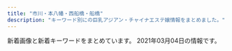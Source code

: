 ```yaml
---
title: "市川・本八幡・西船橋・船橋"
description: "キーワード別にの巨乳アジアン・チャイナエステ嬢情報をまとめました。"
---
```


新着画像と新着キーワードをまとめています。
2021年03月04日の情報です。

<DmmAffiliateIns />
<KeywordTable
  shops={
    [
    {
        "url": "http://pinklady-esthe.net/",
        "name": "V\u611bP",
        "station": "JR\u8239\u6a4b\u99c5\u5317\u53e3",
        "keywords": {
            "C": 1,
            "D": 4,
            "88": 3,
            "E": 1,
            "86": 1,
            "90": 1,
            "87": 1
        },
        "img_links": [
            "http://pinklady-esthe.net/img/st2.jpg",
            "http://pinklady-esthe.net/img/st6.jpg",
            "http://pinklady-esthe.net/img/r3.jpg",
            "http://pinklady-esthe.net/img/noo.png",
            "http://pinklady-esthe.net/img/r1.jpg",
            "http://pinklady-esthe.net/img/r4.jpg",
            "http://pinklady-esthe.net/img/sm.jpg",
            "http://pinklady-esthe.net/img/t3.jpg",
            "http://pinklady-esthe.net/img/f1.jpg",
            "http://pinklady-esthe.net/img/t1.jpg",
            "http://pinklady-esthe.net/img/st5.jpg",
            "http://pinklady-esthe.net/img/st3.jpg",
            "http://pinklady-esthe.net/img/t4.jpg",
            "http://pinklady-esthe.net/img/st4.jpg",
            "http://pinklady-esthe.net/img/stt1.jpg",
            "http://pinklady-esthe.net/img/t2.jpg",
            "http://pinklady-esthe.net/img/t6.jpg",
            "http://pinklady-esthe.net/img/no.png",
            "http://pinklady-esthe.net/img/st1.jpg",
            "http://pinklady-esthe.net/img/t5.jpg",
            "http://pinklady-esthe.net/img/stt3.jpg",
            "http://pinklady-esthe.net/img/top.jpg",
            "http://pinklady-esthe.net/img/r2.jpg"
        ]
    },
    {
        "keywords": {
            "86": 1,
            "D": 6,
            "87": 5
        },
        "station": "JR\u8239\u6a4b\u99c5\u5317\u53e3",
        "url": "http://www.gokujobijin.iesjp.com/",
        "img_links": [
            "http://www.gokujobijin.iesjp.com/files/005-02.jpg",
            "http://www.gokujobijin.iesjp.com/files/002.jpg",
            "http://www.gokujobijin.iesjp.com/files/007-02.jpg",
            "http://www.gokujobijin.iesjp.com/images/nav-002.png",
            "http://www.gokujobijin.iesjp.com/files/004-02.jpg",
            "http://www.gokujobijin.iesjp.com/images/nav-005.png",
            "http://www.gokujobijin.iesjp.com/files/001.jpg",
            "http://www.gokujobijin.iesjp.com/images/nav-003.png",
            "http://www.gokujobijin.iesjp.com/images/top003.png",
            "http://www.gokujobijin.iesjp.com/images/top02-left.png",
            "http://www.gokujobijin.iesjp.com/images/s1.jpg",
            "http://www.gokujobijin.iesjp.com/files/001-02.jpg",
            "http://www.gokujobijin.iesjp.com/files/004.jpg",
            "http://www.gokujobijin.iesjp.com/images/nav-004.png",
            "http://www.gokujobijin.iesjp.com/images/tel.png",
            "http://www.gokujobijin.iesjp.com/files/002-02.jpg",
            "http://www.gokujobijin.iesjp.com/files/006-02.jpg",
            "http://www.gokujobijin.iesjp.com/files/006.jpg",
            "http://www.gokujobijin.iesjp.com/files/007.jpg",
            "http://www.gokujobijin.iesjp.com/files/005.jpg",
            "http://www.gokujobijin.iesjp.com/images/top01.png",
            "http://www.gokujobijin.iesjp.com/images/nav-001.png",
            "http://www.gokujobijin.iesjp.com/images/nav-006.png",
            "http://www.gokujobijin.iesjp.com/images/osusume01.png"
        ],
        "name": "\u6975\u4e0a\u7f8e\u4eba"
    },
    {
        "name": "Pink Love",
        "keywords": {
            "88": 4,
            "87": 32,
            "D": 36
        },
        "url": "http://www.yumegokoro.esjp.info/",
        "station": "JR\u8239\u6a4b\u99c5\u5317\u53e3",
        "img_links": [
            "http://www.yumegokoro.esjp.info/files/018.jpg",
            "http://www.yumegokoro.esjp.info/images/concept.png",
            "http://www.yumegokoro.esjp.info/images/barSchedule.png",
            "http://www.yumegokoro.esjp.info/files/018-02.jpg",
            "http://www.yumegokoro.esjp.info/images/barAccess.png",
            "http://www.yumegokoro.esjp.info/files/013.jpg",
            "http://www.yumegokoro.esjp.info/images/barTherapist.png",
            "http://www.yumegokoro.esjp.info/files/004-03.jpg",
            "http://www.yumegokoro.esjp.info/files/019-02.jpg",
            "http://www.yumegokoro.esjp.info/files/004-02.jpg",
            "http://www.yumegokoro.esjp.info/images/barProfileSche.png",
            "http://www.yumegokoro.esjp.info/images/barRecruit.png",
            "http://www.yumegokoro.esjp.info/images/barProfile.png",
            "http://www.yumegokoro.esjp.info/files/004.jpg",
            "http://www.yumegokoro.esjp.info/images/barSystem.png",
            "http://www.yumegokoro.esjp.info/files/012-02.jpg",
            "http://www.yumegokoro.esjp.info/files/011-02.jpg",
            "http://www.yumegokoro.esjp.info/images/backBtn.png",
            "http://www.yumegokoro.esjp.info/images/btnTop.png",
            "http://www.yumegokoro.esjp.info/files/017-02.jpg",
            "http://www.yumegokoro.esjp.info/images/time.png",
            "http://www.yumegokoro.esjp.info/files/019-03.jpg",
            "http://www.yumegokoro.esjp.info/images/barLink.png",
            "http://www.yumegokoro.esjp.info/files/014-02.jpg",
            "http://www.yumegokoro.esjp.info/files/014-03.jpg",
            "http://www.yumegokoro.esjp.info/files/011-03.jpg",
            "http://www.yumegokoro.esjp.info/files/002-03.jpg",
            "http://www.yumegokoro.esjp.info/files/011.jpg",
            "http://www.yumegokoro.esjp.info/images/contentBottom.jpg",
            "http://www.yumegokoro.esjp.info/files/002-02.jpg",
            "http://www.yumegokoro.esjp.info/files/017.jpg",
            "http://www.yumegokoro.esjp.info/files/012.jpg",
            "http://www.yumegokoro.esjp.info/files/012-03.jpg",
            "http://www.yumegokoro.esjp.info/files/013-02.jpg",
            "http://www.yumegokoro.esjp.info/files/014.jpg",
            "http://www.yumegokoro.esjp.info/files/017-03.jpg",
            "http://www.yumegokoro.esjp.info/images/header.png",
            "http://www.yumegokoro.esjp.info/files/013-03.jpg",
            "http://www.yumegokoro.esjp.info/files/019.jpg",
            "http://www.yumegokoro.esjp.info/files/002.jpg",
            "http://www.yumegokoro.esjp.info/files/018-03.jpg"
        ]
    },
    {
        "station": "JR\u8239\u6a4b\u99c5\u5357\u53e3",
        "keywords": {},
        "img_links": [
            "http://f-clover.net/images/room3.jpg",
            "http://f-clover.net/images/g5.jpg",
            "http://f-clover.net/images/yu.jpg",
            "http://f-clover.net/images/room4.jpg",
            "http://f-clover.net/images/room8.jpg",
            "http://f-clover.net/images/flash2.jpg",
            "http://f-clover.net/images/mobile.jpg",
            "http://f-clover.net/images/end.jpg",
            "http://f-clover.net/images/room5.jpg",
            "http://f-clover.net/images/index1.jpg",
            "http://f-clover.net/images/room2.jpg",
            "http://f-clover.net/images/room6.jpg",
            "http://f-clover.net/images/flash1.jpg",
            "http://f-clover.net/images/risa.jpg",
            "http://f-clover.net/images/a1.jpg",
            "http://f-clover.net/images/aya.jpg",
            "http://f-clover.net/images/room1.jpg",
            "http://f-clover.net/images/g3.jpg",
            "http://f-clover.net/images/mi0.jpg",
            "http://f-clover.net/images/room7.jpg"
        ],
        "name": "\u30af\u30ed\u30fc\u30d0\u30fc",
        "url": "http://f-clover.net/"
    },
    {
        "keywords": {
            "F": 1,
            "D": 2,
            "\u80f8": 1
        },
        "img_links": [
            "http://stylelife.work/Uploads/user/5de74b09394d7.jpg",
            "http://stylelife.work/ueditor/php/upload/image/20180712/1531373827278035.png",
            "http://stylelife.work/Uploads/user/60374ef4b24f4.jpg",
            "http://stylelife.work/ueditor/php/upload/image/20180712/1531374173659035.png",
            "http://stylelife.work/Public/Wap/picture/m-foot.png",
            "http://stylelife.work/Public/Wap/picture/sp-staff-list.png",
            "http://stylelife.work/Uploads/user/5eb35a13a1df3.jpg",
            "http://stylelife.work/Uploads/user/5e1d330613089.jpg",
            "http://stylelife.work/Public/Wap/picture/staff-pc.png",
            "http://stylelife.work/Uploads/user/5f7ea89496e3e.jpg",
            "http://stylelife.work/Uploads/user/5ebf50cc42240.jpg",
            "http://stylelife.work/Uploads/user/5f3cd192667f4.jpg",
            "http://stylelife.work/Public/Wap/picture/m-tel.png",
            "http://stylelife.work/Uploads/user/5e68a1524c2d2.jpg",
            "http://stylelife.work/Uploads/user/60374cb511207.jpg",
            "http://stylelife.work/Public/Wap/picture/sp-line.png",
            "http://stylelife.work/Uploads/user/60374ca1c2ba1.jpg",
            "http://stylelife.work/Uploads/user/60374c0661343.jpg",
            "http://stylelife.work/Uploads/user/5ebf4ff2905f1.jpg",
            "http://stylelife.work/ueditor/php/upload/image/20180712/1531367078235696.png",
            "http://stylelife.work/Uploads/user/5ebfa12d5429d.jpg",
            "http://stylelife.work/Uploads/user/5dfc857c95e57.jpg",
            "http://stylelife.work/Uploads/user/5e79901ca108f.jpg",
            "http://stylelife.work/Uploads/user/5de74b74a4faa.jpg",
            "http://stylelife.work/Uploads/user/60374cd308bf7.jpg",
            "http://stylelife.work/Uploads/user/5e1d3400053fa.jpg",
            "http://stylelife.work/Uploads/user/60374b6e9f505.jpg",
            "http://stylelife.work/Uploads/user/60374c946eeaa.jpg",
            "http://stylelife.work/Uploads/user/5e4101be77e18.jpg",
            "http://stylelife.work/Uploads/user/5ef9a9fd8cd20.jpg",
            "http://stylelife.work/Uploads/user/5deb614369ccd.jpg",
            "http://stylelife.work/Uploads/user/5de74b9acbf92.jpg"
        ],
        "station": "JR\u897f\u8239\u6a4b\u99c5\u5317\u53e3",
        "name": "\u3055\u304f\u3089",
        "url": "http://stylelife.work/"
    },
    {
        "keywords": {
            "86": 22,
            "85": 16,
            "C": 6,
            "87": 24,
            "88": 8,
            "F": 8,
            "D": 62,
            "81": 6,
            "E": 8,
            "83": 8
        },
        "img_links": [
            "http://neptune.est.cm/images/pagetop.jpg",
            "http://neptune.est.cm/images/top1.jpg",
            "http://neptune.est.cm/photos/sites/3/2020/09/2020092912491932.jpg",
            "http://neptune.est.cm/photos/sites/3/2021/01/2021010717532322.jpg",
            "http://neptune.est.cm/photos/sites/3/2020/01/2020011704241285.jpg",
            "http://neptune.est.cm/photos/sites/3/2020/07/2020072813393974.jpg",
            "http://neptune.est.cm/images/top-sp2.jpg",
            "http://neptune.est.cm/photos/sites/3/2020/12/2020121515392683.jpg",
            "http://neptune.est.cm/photos/sites/3/2021/01/2021012715245168.jpg",
            "http://neptune.est.cm/photos/sites/3/2020/06/2020062418251882.jpg",
            "http://neptune.est.cm/images/top-sp1.jpg",
            "http://neptune.est.cm/photos/sites/3/2020/01/2020011704240975.jpg",
            "http://neptune.est.cm/photos/sites/3/2020/01/2020012304435311.jpg",
            "http://neptune.est.cm/photos/sites/3/2020/01/2020011606281181.jpg",
            "http://neptune.est.cm/images/top2.jpg",
            "http://neptune.est.cm/photos/sites/3/2020/12/2020122312215973.jpg"
        ],
        "url": "http://neptune.est.cm/",
        "station": "JR\u672c\u516b\u5e61\u99c5\u5357\u53e3",
        "name": "\u30cd\u30d7\u30c1\u30e5\u30fc\u30f3"
    },
    {
        "img_links": [],
        "keywords": {},
        "station": "\u4eac\u6210\u8239\u6a4b\u99c5",
        "name": "\u8309\u8389\u82b1",
        "url": "http://sminfvnda.xyz/"
    },
    {
        "station": "JR\u897f\u8239\u6a4b\u99c5\u5357\u53e3",
        "name": "\u9234\u97f3-\u3059\u305a\u306d-",
        "url": "http://es-suzune.com/",
        "keywords": {
            "E": 4,
            "F": 7,
            "\u30bb\u30af\u30b7\u30fc": 7
        },
        "img_links": [
            "http://es-suzune.com/staffPhoto/s20210219195907.jpg",
            "http://es-suzune.com/staffPhoto/s20210217223731.jpg",
            "http://es-suzune.com/staffPhoto/b20201130140636.jpg",
            "http://es-suzune.com/images/showIndex.jpg",
            "http://es-suzune.com/staffPhoto/b20191208215843.jpg",
            "http://es-suzune.com/staffPhoto/b20210216224004.jpg",
            "http://es-suzune.com/staffPhoto/s20200827113545.jpg",
            "http://es-suzune.com/images/store/03.jpg",
            "http://es-suzune.com/staffPhoto/s20191115141808.jpg",
            "http://es-suzune.com/staffPhoto/s20200724144017.jpg",
            "http://es-suzune.com/staffPhoto/s20210103222814.jpg",
            "http://es-suzune.com/images/store/02.jpg",
            "http://es-suzune.com/uploadfiles/images/chuntian4_%E5%89%AF%E6%9C%AC.jpg",
            "http://es-suzune.com/staffPhoto/s20201007170432.jpg",
            "http://es-suzune.com/staffPhoto/b20191115141808.jpg",
            "http://es-suzune.com/uploadfiles/images/courseEsSuzune.jpg",
            "http://es-suzune.com/staffPhoto/s20201130135623.jpg",
            "http://es-suzune.com/staffPhoto/s20210219195922.jpg",
            "http://es-suzune.com/images/store/01.jpg",
            "http://es-suzune.com/staffPhoto/s20210216145911.jpg",
            "http://es-suzune.com/staffPhoto/s20210221111550.jpg",
            "http://es-suzune.com/staffPhoto/s20191208215843.jpg",
            "http://es-suzune.com/staffPhoto/s20210217223841.jpg",
            "http://es-suzune.com/staffPhoto/s20200827113054.jpg",
            "http://es-suzune.com/staffPhoto/s20201007170536.jpg",
            "http://es-suzune.com/staffPhoto/s20201130140920.jpg",
            "http://es-suzune.com/staffPhoto/b20200724144017.jpg",
            "http://es-suzune.com/staffPhoto/s20210219164452.jpg",
            "http://es-suzune.com/staffPhoto/b20210219164452.jpg",
            "http://es-suzune.com/staffPhoto/s20201130135600.jpg",
            "http://es-suzune.com/images/access/05.png",
            "http://es-suzune.com/staffPhoto/s20210217223611.jpg",
            "http://es-suzune.com/staffPhoto/b20200827113331.jpg",
            "http://es-suzune.com/images/access/02.png",
            "http://es-suzune.com/staffPhoto/s20210217223343.jpg",
            "http://es-suzune.com/staffPhoto/b20210103222814.jpg",
            "http://es-suzune.com/uploadfiles/images/campaignEsSuzune1.jpg",
            "http://es-suzune.com/staffPhoto/s20200827113331.jpg",
            "http://es-suzune.com/staffPhoto/b20210216145911.jpg",
            "http://es-suzune.com/staffPhoto/s20210216224004.jpg",
            "http://es-suzune.com/staffPhoto/b20210219195907.jpg",
            "http://es-suzune.com/staffPhoto/s20200724144036.jpg",
            "http://es-suzune.com/staffPhoto/b20200827113545.jpg",
            "http://es-suzune.com/images/access/01.png",
            "http://es-suzune.com/staffPhoto/s20210217223637.jpg",
            "http://es-suzune.com/staffPhoto/s20210217223442.jpg",
            "http://es-suzune.com/staffPhoto/b20201130135600.jpg",
            "http://es-suzune.com/images/access/03.png",
            "http://es-suzune.com/staffPhoto/s20210103222830.jpg",
            "http://es-suzune.com/staffPhoto/s20201130140636.jpg",
            "http://es-suzune.com/staffPhoto/s20210217223236.jpg",
            "http://es-suzune.com/staffPhoto/s20210219195936.jpg",
            "http://es-suzune.com/images/showContent.jpg",
            "http://es-suzune.com/staffPhoto/s20210219164511.jpg",
            "http://es-suzune.com/images/store/04.jpg",
            "http://es-suzune.com/staffPhoto/b20201007170432.jpg",
            "http://es-suzune.com/staffPhoto/s20210216224138.jpg",
            "http://es-suzune.com/staffPhoto/b20210301073720.jpg",
            "http://es-suzune.com/staffPhoto/s20210301073720.jpg"
        ]
    },
    {
        "img_links": [
            "https://aroma-cafe.xyz.mn/photos/sites/24/2021/02/2021022318245015.jpg",
            "https://aroma-cafe.xyz.mn/images/ac.jpg",
            "https://aroma-cafe.xyz.mn/images/news_bj2.jpg",
            "https://aroma-cafe.xyz.mn/images/s_news.jpg",
            "https://aroma-cafe.xyz.mn/images/s_face.jpg",
            "https://aroma-cafe.xyz.mn/images/s_link.jpg",
            "https://aroma-cafe.xyz.mn/images/tel.jpg",
            "https://aroma-cafe.xyz.mn/photos/sites/24/2021/02/2021022416282323.jpg",
            "https://aroma-cafe.xyz.mn/photos/sites/24/2021/02/2021021015510397.jpg",
            "https://aroma-cafe.xyz.mn/images/s_staff.jpg",
            "https://aroma-cafe.xyz.mn/images/room2.jpg",
            "https://aroma-cafe.xyz.mn/photos/sites/24/2021/02/2021021016014439.jpg",
            "https://aroma-cafe.xyz.mn/images/room3.jpg",
            "https://aroma-cafe.xyz.mn/photos/sites/24/2021/02/2021022318245110.jpg",
            "https://aroma-cafe.xyz.mn/images/s2.jpg",
            "https://aroma-cafe.xyz.mn/images/top.jpg",
            "https://aroma-cafe.xyz.mn/photos/sites/24/2021/02/2021021016025433.jpg",
            "https://aroma-cafe.xyz.mn/photos/sites/24/2021/02/2021021016061177.jpg",
            "https://aroma-cafe.xyz.mn/images/room4.jpg",
            "https://aroma-cafe.xyz.mn/images/s1.jpg",
            "https://aroma-cafe.xyz.mn/photos/sites/24/2021/02/2021021015592731.jpg",
            "https://aroma-cafe.xyz.mn/images/room1.jpg",
            "https://aroma-cafe.xyz.mn/images/mobile.jpg",
            "https://aroma-cafe.xyz.mn/photos/sites/24/2021/02/2021021015445228.jpg",
            "https://aroma-cafe.xyz.mn/images/new.jpg"
        ],
        "keywords": {
            "86": 63,
            "89": 21,
            "87": 40,
            "C": 59,
            "E": 19,
            "85": 21,
            "F": 42,
            "84": 21,
            "83": 21,
            "D": 84
        },
        "url": "https://aroma-cafe.xyz.mn/",
        "station": "\u897f\u8239\u6a4b\u99c5",
        "name": "\u30a2\u30ed\u30de\u30ab\u30d5\u30a7\uff5eAroma cafe\uff5e"
    },
    {
        "img_links": [
            "http://hanaoto.pw/images/a02.jpg",
            "http://hanaoto.pw/images/nana1.jpg",
            "http://hanaoto.pw/images/flash4.jpg",
            "http://hanaoto.pw/images/la.jpg",
            "http://hanaoto.pw/images/am1.jpg",
            "http://hanaoto.pw/images/flash3.jpg",
            "http://hanaoto.pw/images/flash.jpg",
            "http://hanaoto.pw/images/hh1.jpg",
            "http://hanaoto.pw/images/g6.jpg",
            "http://hanaoto.pw/images/tel.png",
            "http://hanaoto.pw/images/g2.jpg",
            "http://hanaoto.pw/images/mobile.png",
            "http://hanaoto.pw/images/sptel.png",
            "http://hanaoto.pw/images/maga1.jpg",
            "http://hanaoto.pw/images/mm1.jpg",
            "http://hanaoto.pw/images/maga.jpg",
            "http://hanaoto.pw/images/ami1.jpg",
            "http://hanaoto.pw/images/aa1.jpg",
            "http://hanaoto.pw/images/flash5.jpg"
        ],
        "station": "JR\u897f\u8239\u6a4b\u99c5\u5357\u53e3",
        "name": "NEW \u82b1\u30ce\u97f3",
        "keywords": {
            "C": 16
        },
        "url": "http://hanaoto.pw/"
    },
    {
        "url": "http://yusintei.top/",
        "station": "\u539f\u6728\u4e2d\u5c71\u99c5\u5317\u53e3",
        "name": "\u7652\u5fc3\u90b8",
        "keywords": {
            "E": 1,
            "86": 1,
            "D": 1,
            "C": 1,
            "83": 1,
            "84": 1
        },
        "img_links": [
            "http://yusintei.top/images/g83.jpg",
            "http://yusintei.top/images/p2.jpg",
            "http://yusintei.top/images/g82.jpg",
            "http://yusintei.top/images/p4.jpg",
            "http://yusintei.top/images/zi-staff.png",
            "http://yusintei.top/images/men_3.png",
            "http://yusintei.top/images/g84.jpg",
            "http://yusintei.top/images/g1.jpg",
            "http://yusintei.top/images/yuli.jpg",
            "http://yusintei.top/images/tel.jpg",
            "http://yusintei.top/images/g2.jpg",
            "http://yusintei.top/images/g11.jpg",
            "http://yusintei.top/images/p7.jpg",
            "http://yusintei.top/images/01.png",
            "http://yusintei.top/images/g10.jpg",
            "http://yusintei.top/images/g112.jpg",
            "http://yusintei.top/images/p1.jpg",
            "http://yusintei.top/images/zi-link.png",
            "http://yusintei.top/images/g8.jpg",
            "http://yusintei.top/images/g114.jpg",
            "http://yusintei.top/images/g7.jpg",
            "http://yusintei.top/images/men_1.png",
            "http://yusintei.top/images/g9.jpg",
            "http://yusintei.top/images/emi.jpg",
            "http://yusintei.top/images/nei2.jpg",
            "http://yusintei.top/images/g1-3.jpg",
            "http://yusintei.top/images/g12.jpg",
            "http://yusintei.top/images/p6.jpg",
            "http://yusintei.top/images/p8.jpg",
            "http://yusintei.top/images/01.jpg",
            "http://yusintei.top/images/g1-2.jpg",
            "http://yusintei.top/images/men_6.png",
            "http://yusintei.top/images/men_4.png",
            "http://yusintei.top/images/yumi.jpg",
            "http://yusintei.top/images/men_5.png",
            "http://yusintei.top/images/men_7.png",
            "http://yusintei.top/images/left3.jpg",
            "http://yusintei.top/images/p5.jpg",
            "http://yusintei.top/images/g0.jpg",
            "http://yusintei.top/images/g113.jpg",
            "http://yusintei.top/images/men_2.png",
            "http://yusintei.top/images/p3.jpg"
        ]
    },
    {
        "img_links": [
            "http://www.bishoujo.esturl.com/images/top.png",
            "http://www.bishoujo.esturl.com/files/003.jpg",
            "http://www.bishoujo.esturl.com/files/002.jpg",
            "http://www.bishoujo.esturl.com/files/006.jpg",
            "http://www.bishoujo.esturl.com/files/005.jpg",
            "http://www.bishoujo.esturl.com/images/sp_top.jpg",
            "http://www.bishoujo.esturl.com/files/001.jpg",
            "http://www.bishoujo.esturl.com/files/004.jpg"
        ],
        "station": "JR\u897f\u8239\u6a4b\u99c5\u5317\u53e3",
        "keywords": {
            "86": 6,
            "82": 6,
            "D": 30,
            "87": 24,
            "C": 19
        },
        "name": "\u7f8e\u5c11\u5973\u5b66\u5712",
        "url": "http://www.bishoujo.esturl.com/"
    },
    {
        "url": "https://prince.iest.info/",
        "keywords": {},
        "img_links": [],
        "name": "\u30d7\u30ea\u30f3\u30bb\u30b9",
        "station": "JR\u897f\u8239\u6a4b\u99c5\u5317\u53e3"
    },
    {
        "station": "\u897f\u8239\u6a4b\u99c5",
        "url": "http://junpu.xyz.mn/",
        "name": "\u30a8\u30ec\u30ca\u30c9\u30fc\u30eb",
        "img_links": [
            "http://junpu.xyz.mn/images/r4.jpg",
            "http://junpu.xyz.mn/images/r2.jpg",
            "http://junpu.xyz.mn/photos/sites/129/2021/02/2021022317462851.jpg",
            "http://junpu.xyz.mn/photos/sites/129/2019/09/2019090515262527.jpg",
            "http://junpu.xyz.mn/photos/sites/129/2021/01/2021011113081255.jpg",
            "http://junpu.xyz.mn/photos/sites/129/2019/09/2019091210372889.jpg",
            "http://junpu.xyz.mn/photos/sites/129/2019/11/2019112612382247.jpg",
            "http://junpu.xyz.mn/photos/sites/129/2021/02/2021020114034474.jpg",
            "http://junpu.xyz.mn/images/top.jpg",
            "http://junpu.xyz.mn/photos/sites/129/2021/02/2021020111060861.jpg",
            "http://junpu.xyz.mn/photos/sites/129/2019/11/2019112612382247-450x675.jpg",
            "http://junpu.xyz.mn/photos/sites/129/2019/07/2019072615361857.jpg",
            "http://junpu.xyz.mn/photos/sites/129/2020/07/2020070311075192.jpg",
            "http://junpu.xyz.mn/images/end.png",
            "http://junpu.xyz.mn/images/r1.jpg",
            "http://junpu.xyz.mn/images/line2.jpg",
            "http://junpu.xyz.mn/images/s_news.jpg",
            "http://junpu.xyz.mn/images/r3.jpg"
        ],
        "keywords": {
            "88": 8,
            "86": 4,
            "G": 6,
            "85": 8,
            "83": 10,
            "91": 2,
            "F": 8,
            "D": 20,
            "C": 29
        }
    },
    {
        "name": "\u30d5\u30a7\u30a2\u30ea\u30fc",
        "img_links": [
            "http://www.club.relaxjp.info/files/009.jpg",
            "http://www.club.relaxjp.info/files/013.jpg",
            "http://www.club.relaxjp.info/files/007-02.jpg",
            "http://www.club.relaxjp.info/images/int1.png",
            "http://www.club.relaxjp.info/files/004-02.jpg",
            "http://www.club.relaxjp.info/images/sys3.png",
            "http://www.club.relaxjp.info/images/ta.jpg",
            "http://www.club.relaxjp.info/images/rec1.png",
            "http://www.club.relaxjp.info/files/004.jpg",
            "http://www.club.relaxjp.info/images/int2.png",
            "http://www.club.relaxjp.info/images/b1.jpg",
            "http://www.club.relaxjp.info/files/009-02.jpg",
            "http://www.club.relaxjp.info/files/007.jpg",
            "http://www.club.relaxjp.info/images/interior_t.png",
            "http://www.club.relaxjp.info/images/b2.jpg",
            "http://www.club.relaxjp.info/images/line.png",
            "http://www.club.relaxjp.info/files/014-02.jpg",
            "http://www.club.relaxjp.info/images/link_t.png",
            "http://www.club.relaxjp.info/images/head.jpg",
            "http://www.club.relaxjp.info/images/staff_t.png",
            "http://www.club.relaxjp.info/images/sys2.png",
            "http://www.club.relaxjp.info/images/rec2.png",
            "http://www.club.relaxjp.info/files/014.jpg",
            "http://www.club.relaxjp.info/images/mobile.jpg",
            "http://www.club.relaxjp.info/files/013-02.jpg",
            "http://www.club.relaxjp.info/images/sys1.png"
        ],
        "url": "http://www.club.relaxjp.info/",
        "keywords": {
            "C": 1,
            "87": 4,
            "D": 4,
            "86": 1
        },
        "station": "JR\u672c\u516b\u5e61\u99c5\u5317\u53e3"
    },
    {
        "url": "http://likiluto.xyz/",
        "img_links": [
            "http://likiluto.xyz/style/images/index-miru_03.jpg",
            "http://likiluto.xyz/uploads/210112/1-21011209234CV.jpg",
            "http://likiluto.xyz/style/images/s-bian.png",
            "http://likiluto.xyz/style/images/t2.png",
            "http://likiluto.xyz/style/images/index-miru_06.jpg",
            "http://likiluto.xyz/uploads/210304/1-210304151405b3.jpg",
            "http://likiluto.xyz/style/images/nav-sys.jpg",
            "http://likiluto.xyz/uploads/201229/1-201229152000Y5.jpg",
            "http://likiluto.xyz/uploads/210112/1-210112092540164.jpg",
            "http://likiluto.xyz/style/images/sys.jpg",
            "http://likiluto.xyz/uploads/210112/1-210112092150b1.jpg",
            "http://likiluto.xyz/style/images/t3.png",
            "http://likiluto.xyz/style/images/t4.jpg",
            "http://likiluto.xyz/uploads/210304/1-210304151524134.jpg",
            "http://likiluto.xyz/style/images/index-miru_18.jpg",
            "http://likiluto.xyz/uploads/210112/1-2101120920292M.jpg",
            "http://likiluto.xyz/style/images/t6.jpg",
            "http://likiluto.xyz/style/images/nav2-sta.png"
        ],
        "name": "\u30d5\u30e9\u30ef\u30fc",
        "station": "JR\u672c\u516b\u5e61\u99c5\u5357\u53e3",
        "keywords": {}
    },
    {
        "keywords": {
            "86": 12,
            "C": 6,
            "D": 9,
            "87": 3,
            "84": 3
        },
        "name": "\u5f69",
        "station": "JR\u5e02\u5ddd\u99c5\u5357\u53e3",
        "img_links": [
            "http://www.aya-aroma.com/images/melmaga.jpg",
            "http://www.aya-aroma.com/files/002.jpg",
            "http://www.aya-aroma.com/files/001.jpg",
            "http://www.aya-aroma.com/files/001-03.jpg",
            "http://www.aya-aroma.com/images/mobile.jpg",
            "http://www.aya-aroma.com/files/008-02.jpg",
            "http://www.aya-aroma.com/files/008-03.jpg",
            "http://www.aya-aroma.com/files/010.jpg",
            "http://www.aya-aroma.com/files/001-02.jpg",
            "http://www.aya-aroma.com/files/003-03.jpg",
            "http://www.aya-aroma.com/files/003.jpg",
            "http://www.aya-aroma.com/images/backlistbtn.png",
            "http://www.aya-aroma.com/files/010-02.jpg",
            "http://www.aya-aroma.com/images/coverGirlParts.png",
            "http://www.aya-aroma.com/files/015-02.jpg",
            "http://www.aya-aroma.com/files/015-03.jpg",
            "http://www.aya-aroma.com/images/concept.jpg",
            "http://www.aya-aroma.com/files/015.jpg",
            "http://www.aya-aroma.com/files/008.jpg",
            "http://www.aya-aroma.com/files/010-03.jpg",
            "http://www.aya-aroma.com/files/002-02.jpg",
            "http://www.aya-aroma.com/files/003-02.jpg",
            "http://www.aya-aroma.com/files/002-03.jpg"
        ],
        "url": "http://www.aya-aroma.com/"
    },
    {
        "station": "JR\u897f\u8239\u6a4b\u99c5\u5357\u53e3",
        "img_links": [
            "http://es-cupid.work/_src/52259830/navi_03.png",
            "http://es-cupid.work/_src/52259826/navi_01.png",
            "http://es-cupid.work/_src/52259834/navi_05.png",
            "http://es-cupid.work/_src/53013741/wechatimg1478_20210209180404742.jpg",
            "http://es-cupid.work/_src/52259806/wechatimg1796.jpg",
            "http://es-cupid.work/_src/52259772/slider1.jpg",
            "http://es-cupid.work/_src/52259839/slider3.jpg",
            "http://es-cupid.work/_src/52259842/wechatimg1797.jpg",
            "http://es-cupid.work/_src/52259848/wechatimg24_20210209180404719.jpg",
            "http://es-cupid.work/_src/52259844/421609049373_.pic.jpg",
            "http://es-cupid.work/_src/52347831/wechatimg1948_20210209180404772.jpg",
            "http://es-cupid.work/_src/52259832/navi_04.png",
            "http://es-cupid.work/_src/52259778/navi_03.png",
            "http://es-cupid.work/_src/52259798/_x1m6343.jpg",
            "http://es-cupid.work/_src/53013725/wechatimg156_20201204121933737.jpg",
            "http://es-cupid.work/_src/52259808/wechatimg24_20210209180404719.jpg",
            "http://es-cupid.work/_src/52347828/wechatimg1948_20210209180404772.jpg",
            "http://es-cupid.work/_src/52259837/slider1.jpg",
            "http://es-cupid.work/_src/52259838/slider2.jpg",
            "http://es-cupid.work/_src/53670424/wechatimg2222.jpg",
            "http://es-cupid.work/_src/52259776/navi_02.png",
            "http://es-cupid.work/_src/52259816/cam.png",
            "http://es-cupid.work/_src/52259774/navi_01.png",
            "http://es-cupid.work/_src/52259828/navi_02.png",
            "http://es-cupid.work/_src/52259804/421609049373_.pic.jpg",
            "http://es-cupid.work/_src/53013600/wechatimg1478_20210209180404742.jpg",
            "http://es-cupid.work/_src/52259815/slider3.jpg",
            "http://es-cupid.work/_src/52259814/slider2.jpg",
            "http://es-cupid.work/_src/53013598/wechatimg156_20201204121933737.jpg",
            "http://es-cupid.work/_src/52259800/dscf1336.jpg",
            "http://es-cupid.work/_src/52259782/navi_05.png",
            "http://es-cupid.work/_src/52259780/navi_04.png",
            "http://es-cupid.work/_src/52259802/wechatimg1797.jpg",
            "http://es-cupid.work/_src/52259846/wechatimg1796.jpg",
            "http://es-cupid.work/_src/53670785/wechatimg2222.jpg"
        ],
        "name": "\u30d4\u30f3\u30af\u30ed\u30fc\u30ba",
        "url": "http://es-cupid.work/",
        "keywords": {}
    },
    {
        "station": "\u897f\u8239\u6a4b\u99c5",
        "name": "Ariel\u30fb\u30a2\u30ea\u30a8\u30eb",
        "keywords": {},
        "url": "http://ariel.esthe.me/",
        "img_links": []
    },
    {
        "name": "\u7652\u3057\u306e\u6d77",
        "station": "\u5e02\u5ddd\u99c5\u5317\u53e3",
        "img_links": [
            "http://www.iyashinoumi.com/img/miss7sb.jpg",
            "http://www.iyashinoumi.com/img/tel1.png",
            "http://www.iyashinoumi.com/img/sTitle_left.png",
            "http://www.iyashinoumi.com/img/sTitle_right.png",
            "http://www.iyashinoumi.com/img/miss28sb.jpg",
            "http://www.iyashinoumi.com/img/miss25sb.jpg",
            "http://www.iyashinoumi.com/img/miss7s.jpg",
            "http://www.iyashinoumi.com/img/miss27sb.jpg",
            "http://www.iyashinoumi.com/img/miss24sb.jpg",
            "http://www.iyashinoumi.com/img/miss6sb.jpg"
        ],
        "keywords": {},
        "url": "http://www.iyashinoumi.com/"
    },
    {
        "name": "\u96c5\u7f8e\uff5eMIYABI",
        "img_links": [
            "https://miyabi.jpn.vin/photos/sites/21/2021/02/2021022407013072.jpg",
            "https://miyabi.jpn.vin/photos/sites/21/2021/02/2021022309071786.jpg",
            "https://miyabi.jpn.vin/images/btn_side03.png",
            "https://miyabi.jpn.vin/images/btn_side02.png",
            "https://miyabi.jpn.vin/photos/sites/21/2021/02/2021020102295578.jpg",
            "https://miyabi.jpn.vin/photos/sites/21/2021/01/202101260800351.jpg",
            "https://miyabi.jpn.vin/images/btn_side07.png",
            "https://miyabi.jpn.vin/images/btn_side04.png",
            "https://miyabi.jpn.vin/images/btn_side05.png",
            "https://miyabi.jpn.vin/photos/sites/21/2021/01/2021012608004010.jpg",
            "https://miyabi.jpn.vin/images/btn_side01.png",
            "https://miyabi.jpn.vin/photos/sites/21/2021/01/2021012608003647.jpg",
            "https://miyabi.jpn.vin/images/sp_top.png",
            "https://miyabi.jpn.vin/images/top_slider03.jpg",
            "https://miyabi.jpn.vin/photos/sites/21/2021/01/2021012608003796.jpg",
            "https://miyabi.jpn.vin/photos/sites/21/2021/02/2021022309071886.jpg",
            "https://miyabi.jpn.vin/images/top.png",
            "https://miyabi.jpn.vin/photos/sites/21/2021/01/2021012608003883.jpg",
            "https://miyabi.jpn.vin/images/btn_side06.png"
        ],
        "keywords": {
            "G": 36,
            "86": 36,
            "90": 34,
            "85": 68,
            "D": 74,
            "F": 36,
            "C": 98,
            "E": 36,
            "84": 34,
            "88": 34,
            "83": 2,
            "87": 34
        },
        "station": "JR\u897f\u8239\u6a4b\u99c5",
        "url": "https://miyabi.jpn.vin"
    },
    {
        "station": "JR\u897f\u8239\u6a4b\u99c5\u5357\u53e3",
        "keywords": {
            "87": 4,
            "86": 2,
            "C": 13,
            "88": 2,
            "D": 6
        },
        "img_links": [
            "http://www.diamond.mesthe.com/files/002.jpg",
            "http://www.diamond.mesthe.com/img/top_option01.jpg",
            "http://www.diamond.mesthe.com/img/btn_side_mobile.jpg",
            "http://www.diamond.mesthe.com/img/ttl_info.png",
            "http://www.diamond.mesthe.com/images/slider/1.jpg",
            "http://www.diamond.mesthe.com/img/pickup.jpg",
            "http://www.diamond.mesthe.com/files/002-02.jpg",
            "http://www.diamond.mesthe.com/img/top_option03.jpg",
            "http://www.diamond.mesthe.com/images/slider/2.jpg",
            "http://www.diamond.mesthe.com/img/top_option04.jpg",
            "http://www.diamond.mesthe.com/files/003.jpg",
            "http://www.diamond.mesthe.com/files/004.jpg",
            "http://www.diamond.mesthe.com/files/004-02.jpg",
            "http://www.diamond.mesthe.com/img/btn_blog.png",
            "http://www.diamond.mesthe.com/img/ttl_news.png",
            "http://www.diamond.mesthe.com/img/tel.png",
            "http://www.diamond.mesthe.com/files/001-02.jpg",
            "http://www.diamond.mesthe.com/files/003-02.jpg",
            "http://www.diamond.mesthe.com/img/goback.jpg",
            "http://www.diamond.mesthe.com/img/ttl_therapist.png",
            "http://www.diamond.mesthe.com/files/001.jpg",
            "http://www.diamond.mesthe.com/images/slider/3.jpg"
        ],
        "url": "http://www.diamond.mesthe.com/",
        "name": "\u30c0\u30a4\u30e4\u30e2\u30f3\u30c9"
    },
    {
        "url": "http://hinata.relaxnabi.com/",
        "keywords": {
            "86": 2,
            "92": 2,
            "90": 2,
            "D": 1,
            "93": 1,
            "89": 1,
            "C": 4,
            "E": 5
        },
        "img_links": [
            "http://hinata.relaxnabi.com/css/nav/nav-003.jpg",
            "http://hinata.relaxnabi.com/css/staff/staff15.jpg",
            "http://hinata.relaxnabi.com/css/staff/staff-06.jpg",
            "http://hinata.relaxnabi.com/css/staff/staff-007.jpg",
            "http://hinata.relaxnabi.com/css/nav/nav-004.jpg",
            "http://hinata.relaxnabi.com/css/left.jpg",
            "http://hinata.relaxnabi.com/css/nav/sub-004.jpg",
            "http://hinata.relaxnabi.com/css/staff/staff-06-a.jpg",
            "http://hinata.relaxnabi.com/css/staff/staff17-a.jpg",
            "http://hinata.relaxnabi.com/css/girls001.jpg",
            "http://hinata.relaxnabi.com/css/tel01.png",
            "http://hinata.relaxnabi.com/css/main-left02.jpg",
            "http://hinata.relaxnabi.com/css/staff/staff-08.jpg",
            "http://hinata.relaxnabi.com/css/staff/staff00004.jpg",
            "http://hinata.relaxnabi.com/css/staff/staff00004-a.jpg",
            "http://hinata.relaxnabi.com/css/nav/nav-005.jpg",
            "http://hinata.relaxnabi.com/css/staff/staff17.jpg",
            "http://hinata.relaxnabi.com/css/staff/staff-08-a.jpg",
            "http://hinata.relaxnabi.com/css/osusume38.jpg",
            "http://hinata.relaxnabi.com/css/staff/staff00003.jpg",
            "http://hinata.relaxnabi.com/css/staff/staff00003-a.jpg",
            "http://hinata.relaxnabi.com/css/nav/sub-001.jpg",
            "http://hinata.relaxnabi.com/css/button.jpg",
            "http://hinata.relaxnabi.com/css/staff/staff15-a.jpg",
            "http://hinata.relaxnabi.com/css/staff/staff00001-a.jpg",
            "http://hinata.relaxnabi.com/css/staff/staff-007-a.jpg",
            "http://hinata.relaxnabi.com/css/nav/nav-002.jpg",
            "http://hinata.relaxnabi.com/css/main-left03.jpg",
            "http://hinata.relaxnabi.com/css/nav/nav-001.jpg",
            "http://hinata.relaxnabi.com/css/nav/sub-002.jpg",
            "http://hinata.relaxnabi.com/css/nav/sub-006.jpg",
            "http://hinata.relaxnabi.com/css/top02.jpg",
            "http://hinata.relaxnabi.com/img/tiaowen.png",
            "http://hinata.relaxnabi.com/css/staff/staff00001.jpg",
            "http://hinata.relaxnabi.com/css/right.jpg",
            "http://hinata.relaxnabi.com/css/nav/sub-003.jpg",
            "http://hinata.relaxnabi.com/css/nav/sub-005.jpg",
            "http://hinata.relaxnabi.com/css/nav/nav-006.jpg"
        ],
        "station": "JR\u8239\u6a4b\u99c5\u5317\u53e3",
        "name": "\u6696 \uff5eHinata\uff5e"
    },
    {
        "station": "JR\u8239\u6a4b\u99c5",
        "name": "\u6708\u306e\u604b",
        "url": "http://hi-msg.com/moonlove/",
        "img_links": [
            "http://hi-msg.com/moonlove/img/head.png",
            "http://hi-msg.com/moonlove/img/botton.png",
            "http://hi-msg.com/moonlove/img/p-12.jpg",
            "http://hi-msg.com/moonlove/img/fla-1.jpg",
            "http://hi-msg.com/moonlove/img/fla-2.jpg",
            "http://hi-msg.com/moonlove/img/staff-list.png",
            "http://hi-msg.com/moonlove/img/p-3.jpg",
            "http://hi-msg.com/moonlove/img/p-10.jpg",
            "http://hi-msg.com/moonlove/img/p-2.jpg"
        ],
        "keywords": {}
    },
    {
        "station": "JR\u897f\u8239\u6a4b\u99c5\u5317\u53e3",
        "keywords": {
            "F": 2,
            "\u4e73": 4,
            "E": 9,
            "88": 2,
            "C": 2,
            "85": 2,
            "86": 9,
            "D": 7,
            "87": 2
        },
        "img_links": [
            "https://iris.ests.jp/photos/sites/58/2021/01/2021011823362017.jpeg",
            "https://iris.ests.jp/photos/sites/58/2021/03/2021030317245283.jpeg",
            "https://iris.ests.jp/photos/sites/58/2020/11/2020111616103718.jpeg",
            "https://iris.ests.jp/photos/sites/58/2021/01/2021011823364049.jpeg",
            "https://iris.ests.jp/photos/sites/58/2021/01/2021010310051456.jpg",
            "https://iris.ests.jp/photos/sites/58/2020/12/202012082142310.jpeg",
            "https://iris.ests.jp/images/room4.jpg",
            "https://iris.ests.jp/images/room3.jpg",
            "https://iris.ests.jp/photos/sites/58/2020/12/2020121415080240.jpeg",
            "https://iris.ests.jp/images/s_staff.jpg",
            "https://iris.ests.jp/images/staff0.jpg",
            "https://iris.ests.jp/images/room2.jpg",
            "https://iris.ests.jp/images/paypay.jpg",
            "https://iris.ests.jp/photos/sites/58/2021/02/2021022616053881.jpeg",
            "https://iris.ests.jp/photos/sites/58/2021/02/2021020921385968.jpeg",
            "https://iris.ests.jp/photos/sites/58/2021/02/2021020600482622.jpeg",
            "https://iris.ests.jp/photos/sites/58/2021/02/2021020602145777.jpeg",
            "https://iris.ests.jp/photos/sites/58/2021/01/2021011400270610.jpeg",
            "https://iris.ests.jp/photos/sites/58/2020/11/2020111615332290.jpeg",
            "https://iris.ests.jp/images/room1.jpg",
            "https://iris.ests.jp/photos/sites/58/2021/03/2021030113492457.jpeg",
            "https://iris.ests.jp/photos/sites/58/2021/02/2021021619160576.jpeg",
            "https://iris.ests.jp/images/top.jpg",
            "http://iris2.a5.reraku.work/upload/sites/58/2020/11/2020111616103718-302x311.jpeg",
            "https://iris.ests.jp/photos/sites/58/2021/03/2021030317205889.jpeg",
            "https://iris.ests.jp/photos/sites/58/2021/01/2021011316255079.jpeg",
            "https://iris.ests.jp/photos/sites/58/2021/01/2021011318242314.jpeg",
            "https://iris.ests.jp/images/twitter.jpg",
            "https://iris.ests.jp/images/s_news.jpg"
        ],
        "name": "\u30a2\u30a4\u30ea",
        "url": "https://iris.ests.jp/"
    },
    {
        "station": "JR\u8239\u6a4b\u99c5\u5317\u53e3",
        "url": "http://olive.est.cm/",
        "name": "OLIVE",
        "img_links": [],
        "keywords": {}
    },
    {
        "url": "http://www.rainday.tokyo/",
        "station": "JR\u8239\u6a4b\u99c5\u5357\u53e3",
        "img_links": [
            "http://www.rainday.tokyo/uploads/201012/1-201012131606344.jpg",
            "http://www.rainday.tokyo/uploads/210114/1-2101140ZUK24.jpg",
            "http://www.rainday.tokyo/uploads/201005/1-201005135243W9.jpg",
            "http://www.rainday.tokyo/picture/tel.png",
            "http://www.rainday.tokyo/uploads/210128/1-21012Q34342456.jpg",
            "http://www.rainday.tokyo/uploads/201005/1-201005135253U5.jpg",
            "http://www.rainday.tokyo/uploads/200612/1-200612091HL45.jpg",
            "http://www.rainday.tokyo/picture/4.jpg",
            "http://www.rainday.tokyo/uploads/201006/1-201006105351493.jpg",
            "http://www.rainday.tokyo/picture/call.png",
            "http://www.rainday.tokyo/uploads/201012/1-201012133110634.jpg",
            "http://www.rainday.tokyo/picture/3.jpg",
            "http://www.rainday.tokyo/uploads/210201/1-210201093HN54.jpg",
            "http://www.rainday.tokyo/picture/top-img10.jpg",
            "http://www.rainday.tokyo/uploads/201006/1-201006105515150.jpg",
            "http://www.rainday.tokyo/picture/1.jpg",
            "http://www.rainday.tokyo/uploads/210201/1-210201093404243.jpg",
            "http://www.rainday.tokyo/uploads/201005/1-201005135623432.jpg",
            "http://www.rainday.tokyo/picture/top-img01.png",
            "http://www.rainday.tokyo/uploads/200612/1-200612091611154.jpg",
            "http://www.rainday.tokyo/uploads/201208/1-20120QS92JD.jpg",
            "http://www.rainday.tokyo/uploads/210114/1-2101140ZT91P.jpg",
            "http://www.rainday.tokyo/uploads/201005/1-2010051356113O.jpg",
            "http://www.rainday.tokyo/picture/2.jpg",
            "http://www.rainday.tokyo/uploads/210128/1-21012Q34313I2.jpg",
            "http://www.rainday.tokyo/uploads/210217/1-21021G10339601.jpg",
            "http://www.rainday.tokyo/uploads/200612/1-20061209132D50.jpg",
            "http://www.rainday.tokyo/uploads/210217/1-21021G10356341.jpg"
        ],
        "keywords": {
            "C": 21,
            "84": 2,
            "D": 7
        },
        "name": "\u304a\u304b\u3048\u308a"
    },
    {
        "name": "Happy Bell",
        "keywords": {
            "86": 8,
            "D": 6
        },
        "img_links": [
            "http://aroma-esthe.info/images/cg05.jpg",
            "http://aroma-esthe.info/images/slider-img003.jpg",
            "http://aroma-esthe.info/images/r2.jpg",
            "http://aroma-esthe.info/images/m3.jpg",
            "http://aroma-esthe.info/images/cg01.jpg",
            "http://aroma-esthe.info/images/tit-sub1.jpg",
            "http://aroma-esthe.info/images/tit-sub2.jpg",
            "http://aroma-esthe.info/images/tit-sub3.jpg",
            "http://aroma-esthe.info/images/slider-img001.jpg",
            "http://aroma-esthe.info/images/r1.jpg",
            "http://aroma-esthe.info/images/m2.jpg",
            "http://aroma-esthe.info/images/kan.jpg",
            "http://aroma-esthe.info/images/slider-img002.jpg",
            "http://aroma-esthe.info/images/b-online.png",
            "http://aroma-esthe.info/images/r4.jpg",
            "http://aroma-esthe.info/images/tit-sub5.jpg",
            "http://aroma-esthe.info/images/tit-sub4.jpg",
            "http://aroma-esthe.info/images/m1.jpg",
            "http://aroma-esthe.info/link/menlog.jpg",
            "http://aroma-esthe.info/images/tit-sub6.jpg",
            "http://aroma-esthe.info/images/cg03.jpg",
            "http://aroma-esthe.info/images/b-tel.png",
            "http://aroma-esthe.info/images/m4.jpg",
            "http://aroma-esthe.info/images/qr.jpg",
            "http://aroma-esthe.info/images/cg02.jpg",
            "http://aroma-esthe.info/images/r3.jpg"
        ],
        "url": "http://aroma-esthe.info/",
        "station": "\u4eac\u6210\u516b\u5e61\u99c5\u5317\u53e3"
    },
    {
        "keywords": {
            "C": 7
        },
        "name": "\u82b1\u706b",
        "img_links": [
            "http://nishifunabashi.xyz/images/miu.jpg",
            "http://nishifunabashi.xyz/images/mobile.png",
            "http://nishifunabashi.xyz/images/m1.jpg",
            "http://nishifunabashi.xyz/images/n3.jpg",
            "http://nishifunabashi.xyz/images/chun2.jpg",
            "http://nishifunabashi.xyz/images/sla2.jpg",
            "http://nishifunabashi.xyz/images/moe1.jpg",
            "http://nishifunabashi.xyz/images/sla1.jpg",
            "http://nishifunabashi.xyz/images/ga.jpg",
            "http://nishifunabashi.xyz/images/r04.jpg",
            "http://nishifunabashi.xyz/images/kina1.jpg",
            "http://nishifunabashi.xyz/images/moe.jpg",
            "http://nishifunabashi.xyz/images/pickt.png",
            "http://nishifunabashi.xyz/images/moe2.jpg",
            "http://nishifunabashi.xyz/images/mio.jpg",
            "http://nishifunabashi.xyz/images/yumi3.jpg",
            "http://nishifunabashi.xyz/images/top.png",
            "http://nishifunabashi.xyz/images/i3.jpg",
            "http://nishifunabashi.xyz/images/kina.jpg",
            "http://nishifunabashi.xyz/images/r02.jpg",
            "http://nishifunabashi.xyz/images/rie1.jpg",
            "http://nishifunabashi.xyz/images/rie.jpg",
            "http://nishifunabashi.xyz/images/rumi3.jpg",
            "http://nishifunabashi.xyz/images/miho.jpg",
            "http://nishifunabashi.xyz/images/rumi1.jpg",
            "http://nishifunabashi.xyz/images/g015.jpg",
            "http://nishifunabashi.xyz/images/g001.jpg",
            "http://nishifunabashi.xyz/images/mio1.jpg",
            "http://nishifunabashi.xyz/images/miu1.jpg",
            "http://nishifunabashi.xyz/images/r01.jpg",
            "http://nishifunabashi.xyz/images/kina2.jpg",
            "http://nishifunabashi.xyz/images/n2.jpg",
            "http://nishifunabashi.xyz/images/i2.jpg",
            "http://nishifunabashi.xyz/images/rie2.jpg",
            "http://nishifunabashi.xyz/images/ga1.jpg",
            "http://nishifunabashi.xyz/images/miho2.jpg",
            "http://nishifunabashi.xyz/images/g33.jpg",
            "http://nishifunabashi.xyz/images/g0.jpg",
            "http://nishifunabashi.xyz/images/gat.png",
            "http://nishifunabashi.xyz/images/newt.png",
            "http://nishifunabashi.xyz/images/tite-staff.png",
            "http://nishifunabashi.xyz/images/chun1.jpg",
            "http://nishifunabashi.xyz/images/baner.jpg",
            "http://nishifunabashi.xyz/images/n1.jpg",
            "http://nishifunabashi.xyz/images/chun3.jpg",
            "http://nishifunabashi.xyz/images/sla3.jpg",
            "http://nishifunabashi.xyz/images/mio2.jpg",
            "http://nishifunabashi.xyz/images/rumi2.jpg",
            "http://nishifunabashi.xyz/images/i1.jpg",
            "http://nishifunabashi.xyz/images/g15.jpg",
            "http://nishifunabashi.xyz/images/yumi2.jpg",
            "http://nishifunabashi.xyz/images/r03.jpg",
            "http://nishifunabashi.xyz/images/yumi1.jpg",
            "http://nishifunabashi.xyz/images/g32.jpg",
            "http://nishifunabashi.xyz/images/g1.jpg",
            "http://nishifunabashi.xyz/images/g01.jpg",
            "http://nishifunabashi.xyz/images/m2.jpg"
        ],
        "url": "http://nishifunabashi.xyz/",
        "station": "JR\u897f\u8239\u6a4b\u99c5\u5357\u53e3"
    },
    {
        "name": "\u53f0\u5317\u697d\u5712",
        "keywords": {},
        "station": "JR\u897f\u8239\u6a4b\u99c5\u5357\u53e3",
        "url": "http://t-rakuen.work/",
        "img_links": [
            "http://t-rakuen.work/staff/nami.jpg",
            "http://t-rakuen.work/img/emi1.jpg",
            "http://t-rakuen.work/images/head.jpg",
            "http://t-rakuen.work/staff/miho.jpg",
            "http://t-rakuen.work/img/nazuki1.jpg",
            "http://t-rakuen.work/staff/hikaru.jpg",
            "http://t-rakuen.work/staff/kiki.jpg",
            "http://t-rakuen.work/img/aki1.jpg",
            "http://t-rakuen.work/img/mika1.jpg",
            "http://t-rakuen.work/staff/rika.jpg",
            "http://t-rakuen.work/img/hikaru1.jpg",
            "http://t-rakuen.work/img/yuna1.jpg",
            "http://t-rakuen.work/img/yumi1.jpg",
            "http://t-rakuen.work/img/nana1.jpg",
            "http://t-rakuen.work/images/int2.png",
            "http://t-rakuen.work/staff/miyu.jpg",
            "http://t-rakuen.work/staff/ayaka.jpg",
            "http://t-rakuen.work/images/news.png",
            "http://t-rakuen.work/img/rena1.jpg",
            "http://t-rakuen.work/staff/nazuki.jpg",
            "http://t-rakuen.work/images/sys4.jpg",
            "http://t-rakuen.work/img/yuyu1.jpg",
            "http://t-rakuen.work/staff/natumi.jpg",
            "http://t-rakuen.work/staff/ruru.jpg",
            "http://t-rakuen.work/img/riri1.jpg",
            "http://t-rakuen.work/img/miho1.jpg",
            "http://t-rakuen.work/img/rika1.jpg",
            "http://t-rakuen.work/images/int1.png",
            "http://t-rakuen.work/img/rina1.jpg",
            "http://t-rakuen.work/staff/rei.jpg",
            "http://t-rakuen.work/img/haru1.jpg",
            "http://t-rakuen.work/images/b2.jpg",
            "http://t-rakuen.work/images/sys2.jpg",
            "http://t-rakuen.work/staff/emi.jpg",
            "http://t-rakuen.work/img/misaki1.jpg",
            "http://t-rakuen.work/staff/riri.jpg",
            "http://t-rakuen.work/img/natumi1.jpg",
            "http://t-rakuen.work/staff/rara.jpg",
            "http://t-rakuen.work/images/staff_t.jpg",
            "http://t-rakuen.work/staff/miya.jpg",
            "http://t-rakuen.work/staff/mimi.jpg",
            "http://t-rakuen.work/staff/yuna.jpg",
            "http://t-rakuen.work/img/nami1.jpg",
            "http://t-rakuen.work/staff/nana.jpg",
            "http://t-rakuen.work/img/sara1.jpg",
            "http://t-rakuen.work/staff/yuyu.jpg",
            "http://t-rakuen.work/img/rara1.jpg",
            "http://t-rakuen.work/staff/rina.jpg",
            "http://t-rakuen.work/images/sys3.jpg",
            "http://t-rakuen.work/staff/ai.jpg",
            "http://t-rakuen.work/img/kasumi2.jpg",
            "http://t-rakuen.work/img/haruna1.jpg",
            "http://t-rakuen.work/staff/nene.jpg",
            "http://t-rakuen.work/img/rei1.jpg",
            "http://t-rakuen.work/img/miya1.jpg",
            "http://t-rakuen.work/img/kiki1.jpg",
            "http://t-rakuen.work/staff/rena.jpg",
            "http://t-rakuen.work/staff/aya.jpg",
            "http://t-rakuen.work/staff/koko.jpg",
            "http://t-rakuen.work/staff/risa.jpg",
            "http://t-rakuen.work/staff/yumi.jpg",
            "http://t-rakuen.work/img/rio1.jpg",
            "http://t-rakuen.work/staff/misaki.jpg",
            "http://t-rakuen.work/img/miyu1.jpg",
            "http://t-rakuen.work/staff/momo.jpg",
            "http://t-rakuen.work/img/mimi1.jpg",
            "http://t-rakuen.work/staff/haru.jpg",
            "http://t-rakuen.work/img/ai1.jpg",
            "http://t-rakuen.work/staff/mika.jpg",
            "http://t-rakuen.work/staff/kasumi.jpg",
            "http://t-rakuen.work/img/nene1.jpg",
            "http://t-rakuen.work/img/ayaka1.jpg",
            "http://t-rakuen.work/staff/nao.jpg",
            "http://t-rakuen.work/staff/mina.jpg",
            "http://t-rakuen.work/img/aya1.jpg",
            "http://t-rakuen.work/img/kasumi1.jpg",
            "http://t-rakuen.work/images/interior_t.jpg",
            "http://t-rakuen.work/img/ruru1.jpg",
            "http://t-rakuen.work/img/risa1.jpg",
            "http://t-rakuen.work/staff/aki.jpg",
            "http://t-rakuen.work/staff/rio.jpg",
            "http://t-rakuen.work/images/b1.jpg",
            "http://t-rakuen.work/img/momo1.jpg",
            "http://t-rakuen.work/img/mina1.jpg",
            "http://t-rakuen.work/images/rec2.jpg",
            "http://t-rakuen.work/img/koko1.jpg",
            "http://t-rakuen.work/images/news_t.jpg",
            "http://t-rakuen.work/img/nao1.jpg",
            "http://t-rakuen.work/staff/haruna.jpg",
            "http://t-rakuen.work/images/rec1.jpg"
        ]
    },
    {
        "name": "\u611b\u7740",
        "station": "\u5e02\u5ddd\u99c5\u5317\u53e3",
        "keywords": {},
        "img_links": [
            "http://www.es-ai.link/images/head.jpg",
            "http://www.es-ai.link/images/mobile.jpg",
            "http://www.es-ai.link/staff/hana.jpg",
            "http://www.es-ai.link/images/sys2.jpg",
            "http://www.es-ai.link/images/info.jpg",
            "http://www.es-ai.link/images/interior_t.jpg",
            "http://www.es-ai.link/images/b2.jpg",
            "http://www.es-ai.link/img/hana1.jpg",
            "http://www.es-ai.link/images/news.jpg",
            "http://www.es-ai.link/images/staff_t.jpg",
            "http://www.es-ai.link/img/yuna1.jpg",
            "http://www.es-ai.link/images/int2.jpg",
            "http://www.es-ai.link/images/tg.jpg",
            "http://www.es-ai.link/images/sys1.jpg",
            "http://www.es-ai.link/img/riri1.jpg",
            "http://www.es-ai.link/images/b3.jpg",
            "http://www.es-ai.link/images/b1.jpg",
            "http://www.es-ai.link/staff/yuna.jpg",
            "http://www.es-ai.link/staff/riri.jpg",
            "http://www.es-ai.link/images/int1.jpg"
        ],
        "url": "http://www.es-ai.link/"
    },
    {
        "name": "Rainbow\uff5e\u30ec\u30a4\u30f3\u30dc\u30fc\uff5e",
        "img_links": [
            "http://www.rainbow-relax.xyz/img/btn_side_mobile.jpg",
            "http://www.rainbow-relax.xyz/images/slider/3.jpg",
            "http://www.rainbow-relax.xyz/files/005.jpg",
            "http://www.rainbow-relax.xyz/files/003.jpg",
            "http://www.rainbow-relax.xyz/files/006.jpg",
            "http://www.rainbow-relax.xyz/img/ttl_news.png",
            "http://www.rainbow-relax.xyz/files/006-02.jpg",
            "http://www.rainbow-relax.xyz/files/001-02.jpg",
            "http://www.rainbow-relax.xyz/files/002-02.jpg",
            "http://www.rainbow-relax.xyz/img/tel.png",
            "http://www.rainbow-relax.xyz/files/004.jpg",
            "http://www.rainbow-relax.xyz/img/goback.jpg",
            "http://www.rainbow-relax.xyz/img/ttl_info.png",
            "http://www.rainbow-relax.xyz/files/005-02.jpg",
            "http://www.rainbow-relax.xyz/files/004-02.jpg",
            "http://www.rainbow-relax.xyz/img/pickup.jpg",
            "http://www.rainbow-relax.xyz/files/002.jpg",
            "http://www.rainbow-relax.xyz/files/003-02.jpg",
            "http://www.rainbow-relax.xyz/images/slider/1.jpg",
            "http://www.rainbow-relax.xyz/images/slider/2.jpg",
            "http://www.rainbow-relax.xyz/files/001.jpg"
        ],
        "station": "JR\u8239\u6a4b\u99c5\u5317\u53e3",
        "url": "http://www.rainbow-relax.xyz/",
        "keywords": {
            "87": 6,
            "85": 2,
            "D": 6,
            "C": 19,
            "86": 4
        }
    },
    {
        "img_links": [
            "http://p-lady.work/staff/rika.jpg",
            "http://p-lady.work/images/int1.jpg",
            "http://p-lady.work/img/yuyu1.jpg",
            "http://p-lady.work/img/yui1.jpg",
            "http://p-lady.work/images/15.jpg",
            "http://p-lady.work/images/29.jpg",
            "http://p-lady.work/images/interior_t.jpg",
            "http://p-lady.work/staff/eri.jpg",
            "http://p-lady.work/img/anna1.jpg",
            "http://p-lady.work/img/rika1.jpg",
            "http://p-lady.work/img/mirai1.jpg",
            "http://p-lady.work/img/koi1.jpg",
            "http://p-lady.work/staff/yuyu.jpg",
            "http://p-lady.work/img/runa1.jpg",
            "http://p-lady.work/images/3.jpg",
            "http://p-lady.work/staff/nanami.jpg",
            "http://p-lady.work/images/21.jpg",
            "http://p-lady.work/staff/mirai.jpg",
            "http://p-lady.work/staff/nana.jpg",
            "http://p-lady.work/images/16.jpg",
            "http://p-lady.work/staff/saki.jpg",
            "http://p-lady.work/img/nana1.jpg",
            "http://p-lady.work/images/20.jpg",
            "http://p-lady.work/images/28.jpg",
            "http://p-lady.work/images/staff_t.jpg",
            "http://p-lady.work/images/head.jpg",
            "http://p-lady.work/staff/yui.jpg",
            "http://p-lady.work/staff/mimi.jpg",
            "http://p-lady.work/images/36.jpg",
            "http://p-lady.work/images/5.jpg",
            "http://p-lady.work/img/saki1.jpg",
            "http://p-lady.work/images/7.jpg",
            "http://p-lady.work/staff/riri.jpg",
            "http://p-lady.work/img/eri1.jpg",
            "http://p-lady.work/images/33.jpg",
            "http://p-lady.work/images/news.jpg",
            "http://p-lady.work/staff/risa.jpg",
            "http://p-lady.work/images/23.jpg",
            "http://p-lady.work/images/37.jpg",
            "http://p-lady.work/staff/runa.jpg",
            "http://p-lady.work/staff/nami.jpg",
            "http://p-lady.work/img/rena1.jpg",
            "http://p-lady.work/images/10.jpg",
            "http://p-lady.work/images/tg.jpg",
            "http://p-lady.work/staff/zara.jpg",
            "http://p-lady.work/images/27.jpg",
            "http://p-lady.work/staff/rena.jpg",
            "http://p-lady.work/images/2.jpg",
            "http://p-lady.work/img/mimi1.jpg",
            "http://p-lady.work/images/ac1.jpg",
            "http://p-lady.work/img/risa1.jpg",
            "http://p-lady.work/images/17.jpg",
            "http://p-lady.work/img/miyu1.jpg",
            "http://p-lady.work/img/nanami1.jpg",
            "http://p-lady.work/images/rec2.jpg",
            "http://p-lady.work/img/reiko1.jpg",
            "http://p-lady.work/images/rec1.jpg",
            "http://p-lady.work/images/30.jpg",
            "http://p-lady.work/images/25.jpg",
            "http://p-lady.work/img/riri1.jpg",
            "http://p-lady.work/staff/miyu.jpg",
            "http://p-lady.work/staff/koi.jpg",
            "http://p-lady.work/images/6.jpg",
            "http://p-lady.work/images/35.jpg",
            "http://p-lady.work/images/18.jpg",
            "http://p-lady.work/images/sys.jpg",
            "http://p-lady.work/img/nami1.jpg",
            "http://p-lady.work/images/int2.jpg",
            "http://p-lady.work/staff/reiko.jpg",
            "http://p-lady.work/staff/anna.jpg",
            "http://p-lady.work/images/32.jpg",
            "http://p-lady.work/img/zara1.jpg",
            "http://p-lady.work/images/s1.png",
            "http://p-lady.work/images/26.jpg"
        ],
        "url": "http://p-lady.work/",
        "station": "JR\u897f\u8239\u6a4b\u99c5\u5357\u53e3",
        "name": "\u4e03\u5f69",
        "keywords": {}
    },
    {
        "name": "\u4eba\u9b5a\u59eb",
        "url": "http://nigyohime.ebb.jp/",
        "keywords": {
            "86": 6,
            "83": 6,
            "C": 6
        },
        "img_links": [
            "http://nigyohime.ebb.jp/2/uploadimg/1606276938.jpg",
            "http://nigyohime.ebb.jp/ditu2.jpg",
            "http://nigyohime.ebb.jp/2/uploadimg/1606276829.jpg",
            "http://nigyohime.ebb.jp/4.jpg",
            "http://nigyohime.ebb.jp/1.jpg",
            "http://nigyohime.ebb.jp/b_news.png",
            "http://nigyohime.ebb.jp/top.jpg",
            "http://nigyohime.ebb.jp/2.jpg",
            "http://nigyohime.ebb.jp/line.png",
            "http://nigyohime.ebb.jp/2/uploadimg/1610266405.jpg",
            "http://nigyohime.ebb.jp/2/uploadimg/1606276885.jpg",
            "http://nigyohime.ebb.jp/b_girl.png",
            "http://nigyohime.ebb.jp/staff_t.jpg",
            "http://nigyohime.ebb.jp/3.jpg"
        ],
        "station": "JR\u5e02\u5ddd\u99c5\u5357\u53e3"
    },
    {
        "name": "\u30de\u30fc\u30e1\u30a4\u30c9",
        "url": "http://happy.relaxnabi.com/",
        "keywords": {
            "F": 1,
            "90": 2,
            "88": 1,
            "91": 1,
            "D": 2,
            "92": 4,
            "E": 4
        },
        "img_links": [
            "http://happy.relaxnabi.com/css/staff/staff-007.jpg",
            "http://happy.relaxnabi.com/css/staff/staff000008-a.jpg",
            "http://happy.relaxnabi.com/css/staff/staff000003-a.jpg",
            "http://happy.relaxnabi.com/css/staff/staff017.jpg",
            "http://happy.relaxnabi.com/css/nav/nav-002.png",
            "http://happy.relaxnabi.com/css/tel01.png",
            "http://happy.relaxnabi.com/css/nav/nav-003.png",
            "http://happy.relaxnabi.com/css/staff/staff000008.jpg",
            "http://happy.relaxnabi.com/css/nav/nav-006.png",
            "http://happy.relaxnabi.com/css/staff/staff-04-a.jpg",
            "http://happy.relaxnabi.com/css/staff/staff017-a.jpg",
            "http://happy.relaxnabi.com/css/top-03.png",
            "http://happy.relaxnabi.com/css/staff/staff-007-a.jpg",
            "http://happy.relaxnabi.com/css/nav/nav-001.png",
            "http://happy.relaxnabi.com/css/staff/staff0001-a.jpg",
            "http://happy.relaxnabi.com/css/staff/staff-05.jpg",
            "http://happy.relaxnabi.com/css/top0001.png",
            "http://happy.relaxnabi.com/css/staff/staff-05-a.jpg",
            "http://happy.relaxnabi.com/css/staff/staff0001.jpg",
            "http://happy.relaxnabi.com/css/staff/staff-10-a.jpg",
            "http://happy.relaxnabi.com/css/staff/staff-04.jpg",
            "http://happy.relaxnabi.com/css/nav/nav-004.png",
            "http://happy.relaxnabi.com/css/nav/nav-005.png",
            "http://happy.relaxnabi.com/css/staff/staff000003.jpg",
            "http://happy.relaxnabi.com/css/staff/staff-10.jpg"
        ],
        "station": "JR\u8239\u6a4b\u99c5\u5317\u53e3"
    },
    {
        "img_links": [],
        "name": "\u30e9\u30d9\u30f3\u30c0\u30fc",
        "station": "\u4eac\u6210\u672c\u516b\u5e61\u99c5",
        "keywords": {},
        "url": "http://evergrace.tyo.cm/"
    },
    {
        "name": "COCO",
        "keywords": {},
        "station": "\u8239\u6a4b\u99c5\u5317\u53e3",
        "url": "https://co.aoaoeo.com/",
        "img_links": []
    },
    {
        "url": "http://www.kanda-es.info/",
        "name": "Blue\uff5e\u30d6\u30eb\u30fc\uff5e",
        "img_links": [
            "http://www.kanda-es.info/img/anna1.jpg",
            "http://www.kanda-es.info/images/tg.jpg",
            "http://www.kanda-es.info/images/info.jpg",
            "http://www.kanda-es.info/staff/sora.jpg",
            "http://www.kanda-es.info/staff/risa.jpg",
            "http://www.kanda-es.info/img/sora1.jpg",
            "http://www.kanda-es.info/images/staff_t.jpg",
            "http://www.kanda-es.info/images/interior_t.jpg",
            "http://www.kanda-es.info/staff/anna.jpg",
            "http://www.kanda-es.info/images/int1.jpg",
            "http://www.kanda-es.info/images/int2.jpg",
            "http://www.kanda-es.info/images/sys2.jpg",
            "http://www.kanda-es.info/images/news.jpg",
            "http://www.kanda-es.info/img/risa1.jpg",
            "http://www.kanda-es.info/images/mobile.jpg",
            "http://www.kanda-es.info/images/sys1.jpg"
        ],
        "station": "\u99ac\u8fbc\u6ca2\u99c5\u6771\u53e3",
        "keywords": {}
    },
    {
        "name": "\u7652\u3057\u306e\u68ee",
        "url": "http://iyashinomori.dnsfor.me/",
        "station": "JR\u897f\u8239\u6a4b\u99c5\u5317\u53e3",
        "img_links": [
            "http://iyashinomori.dnsfor.me/images/ami.jpg",
            "http://iyashinomori.dnsfor.me/images/main_09.jpg",
            "http://iyashinomori.dnsfor.me/images/aroma.jpg",
            "http://iyashinomori.dnsfor.me/images/momoka.jpg",
            "http://iyashinomori.dnsfor.me/images/massaji.jpg",
            "http://iyashinomori.dnsfor.me/images/masmises.jpg",
            "http://iyashinomori.dnsfor.me/images/anna.jpg",
            "http://iyashinomori.dnsfor.me/images/mari.jpg",
            "http://iyashinomori.dnsfor.me/images/lanmu-c_03.jpg",
            "http://iyashinomori.dnsfor.me/images/aya2.jpg",
            "http://iyashinomori.dnsfor.me/images/akasuri.jpg",
            "http://iyashinomori.dnsfor.me/images/iyashi_qr.png",
            "http://iyashinomori.dnsfor.me/images/nav-job.jpg",
            "http://iyashinomori.dnsfor.me/images/nav-staff.jpg",
            "http://iyashinomori.dnsfor.me/images/nako.jpeg",
            "http://iyashinomori.dnsfor.me/images/mas-de.jpg"
        ],
        "keywords": {}
    },
    {
        "img_links": [],
        "name": "\u30ab\u30e9\u30d5\u30eb",
        "keywords": {},
        "station": "JR\u897f\u8239\u6a4b\u99c5\u5317\u53e3",
        "url": "https://colorful.iest.info/"
    },
    {
        "img_links": [
            "http://es-massage.info/wp-content/uploads/2019/10/3eec6cc0e85788ff3ceabceee29f9870.jpg",
            "http://es-massage.info/wp-content/uploads/2021/02/71dc8030f59f0b732359be008c0cf99a-214x300.jpg",
            "http://es-massage.info/wp-content/uploads/2019/11/6bc4d4a609db789262c27c9263065892.jpg",
            "http://es-massage.info/wp-content/uploads/2021/02/8b21e9d00752169b79ff946575142f59-722x1024.jpg",
            "http://es-massage.info/wp-content/uploads/2020/04/6dbf19009737ff88e931378416216a70-500x750.jpg",
            "http://es-massage.info/wp-content/uploads/2020/11/4842d636713333eba3b14eebf302cc1b-1-212x300.jpg",
            "http://es-massage.info/wp-content/uploads/2021/02/0dec01c1f988eb8eca6e4dbf73dba497-500x750.jpg",
            "http://es-massage.info/wp-content/uploads/2018/10/g2.jpg",
            "http://es-massage.info/wp-content/uploads/2020/09/6b72f47c40e4254318daf8bb5ce7e612.jpg",
            "http://es-massage.info/wp-content/uploads/2021/02/6fa3b7862db18d956a1cde1942b75408-209x300.jpg",
            "http://es-massage.info/wp-content/uploads/2021/02/68ba0f1db1b8cdd88e360d06f49f1ba6.jpg",
            "http://es-massage.info/wp-content/uploads/2020/09/3c631f1126b3f6fd54d9e726a47027a4.jpg",
            "http://es-massage.info/wp-content/uploads/2020/11/ec2088a7c961625f55b8f19773ea6d06-1-500x750.jpg",
            "http://es-massage.info/wp-content/uploads/2019/06/dcbeef447e8eded0b1939b00ff57d88b-500x750.jpg",
            "http://es-massage.info/wp-content/themes/template-salon2/images/noimg.jpg",
            "http://es-massage.info/wp-content/uploads/2021/02/68ba0f1db1b8cdd88e360d06f49f1ba6-500x750.jpg",
            "http://es-massage.info/wp-content/uploads/2020/11/ec2088a7c961625f55b8f19773ea6d06-1.jpg",
            "http://es-massage.info/wp-content/uploads/2020/12/cf9831b8c97ef0623dce87128b47aef0.jpg",
            "http://es-massage.info/wp-content/uploads/2021/02/7919c4f04bb9437ae74342af0c64178d-216x300.jpg",
            "http://es-massage.info/wp-content/uploads/2021/02/33eb59dafe6bf36b78994703e0d22f47-234x300.jpg",
            "http://es-massage.info/wp-content/uploads/2020/10/28ef61e322d84828105879aebb024bc0-500x750.jpg",
            "http://es-massage.info/wp-content/uploads/2021/02/3d21df65a2be53218994fa7e3b383bd2-207x300.jpg",
            "http://es-massage.info/wp-content/uploads/2021/02/8b21e9d00752169b79ff946575142f59-500x750.jpg",
            "http://es-massage.info/wp-content/uploads/2020/10/0fd60f0c72ad85b96635ef3d4e152bd6.jpg",
            "http://es-massage.info/wp-content/uploads/2021/02/2c9361182f3c1d2ed58bf1cc0ea7b0d2-500x750.jpg",
            "http://es-massage.info/wp-content/uploads/2020/09/3a1f1f3668d5c8083c72d500ba90b03a.jpg",
            "http://es-massage.info/wp-content/uploads/2019/03/c3dc6ab90966d6cc73491056f668516d-500x750.jpg",
            "http://es-massage.info/wp-content/uploads/2020/11/4842d636713333eba3b14eebf302cc1b-1.jpg",
            "http://es-massage.info/wp-content/uploads/2021/02/71dc8030f59f0b732359be008c0cf99a.jpg",
            "http://es-massage.info/wp-content/uploads/2018/10/g1.jpg",
            "http://es-massage.info/wp-content/uploads/2018/12/ce6acdedea0cab635b18cd82f697bf3a-500x750.jpg",
            "http://es-massage.info/wp-content/uploads/2020/11/4842d636713333eba3b14eebf302cc1b-1-500x750.jpg",
            "http://es-massage.info/wp-content/uploads/2020/09/c42007567c6d14bbd829c1d4ae5b8d4c-500x750.jpg",
            "http://es-massage.info/wp-content/uploads/2021/02/1d205a3c9384db6510c4bdf70335a5a7.jpg",
            "http://es-massage.info/wp-content/themes/template-salon2/images/main1.jpg",
            "http://es-massage.info/wp-content/uploads/2021/02/7919c4f04bb9437ae74342af0c64178d-500x750.jpg",
            "http://es-massage.info/wp-content/uploads/2020/09/33a698ee5a77652901d0fde9c4146a22-500x750.jpg",
            "http://es-massage.info/wp-content/uploads/2021/02/5d212ce2543c87f9ebee5c4251a7e224.jpg",
            "http://es-massage.info/wp-content/uploads/2021/02/0dec01c1f988eb8eca6e4dbf73dba497-722x1024.jpg",
            "http://es-massage.info/wp-content/uploads/2019/03/c3dc6ab90966d6cc73491056f668516d.jpg",
            "http://es-massage.info/wp-content/uploads/2021/02/2c9361182f3c1d2ed58bf1cc0ea7b0d2-722x1024.jpg",
            "http://es-massage.info/wp-content/uploads/2021/02/d19b31fca6f1b113d6945614e77f1613-214x300.jpg",
            "http://es-massage.info/wp-content/uploads/2020/09/3a1f1f3668d5c8083c72d500ba90b03a-500x750.jpg",
            "http://es-massage.info/wp-content/uploads/2020/10/30d608def2ebd1e5ad816873b9f9b8d4.jpg",
            "http://es-massage.info/wp-content/uploads/2021/02/5d212ce2543c87f9ebee5c4251a7e224-500x750.jpg",
            "http://es-massage.info/wp-content/uploads/2019/11/6bc4d4a609db789262c27c9263065892-500x750.jpg",
            "http://es-massage.info/wp-content/uploads/2020/09/6b72f47c40e4254318daf8bb5ce7e612-500x750.jpg",
            "http://es-massage.info/wp-content/uploads/2021/02/ae895c3a85b37b5db4dcb93326cbd04d-500x750.jpg",
            "http://es-massage.info/wp-content/uploads/2021/02/89d17e5433697f3062d341d2ab31308e-730x1024.jpg",
            "http://es-massage.info/wp-content/uploads/2019/10/3eec6cc0e85788ff3ceabceee29f9870-500x750.jpg",
            "http://es-massage.info/wp-content/uploads/2021/02/3d21df65a2be53218994fa7e3b383bd2.jpg",
            "http://es-massage.info/wp-content/uploads/2020/10/0fd60f0c72ad85b96635ef3d4e152bd6-500x750.jpg",
            "http://es-massage.info/wp-content/uploads/2020/06/bd28ddc548208ab1afe0db2cc76decab.jpg",
            "http://es-massage.info/wp-content/uploads/2020/11/22a4454706dfc7d506005718bdeaf744-214x300.jpg",
            "http://es-massage.info/wp-content/uploads/2021/02/68ba0f1db1b8cdd88e360d06f49f1ba6-212x300.jpg",
            "http://es-massage.info/wp-content/uploads/2020/11/393e50c509ac7af9537aa8ebd908d0bb-214x300.jpg",
            "http://es-massage.info/wp-content/uploads/2021/02/89d17e5433697f3062d341d2ab31308e.jpg",
            "http://es-massage.info/wp-content/uploads/2020/11/4842d636713333eba3b14eebf302cc1b-1-722x1024.jpg",
            "http://es-massage.info/wp-content/uploads/2019/03/07cc9a466c3af450e20013b26e90a100-500x750.jpg",
            "http://es-massage.info/wp-content/uploads/2020/09/f4811d331623d3f6e590e934b3e7ddc9-500x750.jpg",
            "http://es-massage.info/wp-content/uploads/2021/02/6fa3b7862db18d956a1cde1942b75408.jpg",
            "http://es-massage.info/wp-content/uploads/2019/10/32cbcf100bc89043ce106a68ba8535ea.jpg",
            "http://es-massage.info/wp-content/uploads/2021/02/052e694d61f00b7f7ee32695755405bf-500x750.jpg",
            "http://es-massage.info/wp-content/uploads/2020/04/6dbf19009737ff88e931378416216a70-214x300.jpg",
            "http://es-massage.info/wp-content/uploads/2019/10/32cbcf100bc89043ce106a68ba8535ea-500x750.jpg",
            "http://es-massage.info/wp-content/uploads/2021/02/33eb59dafe6bf36b78994703e0d22f47-500x750.jpg",
            "http://es-massage.info/wp-content/uploads/2021/02/5d212ce2543c87f9ebee5c4251a7e224-214x300.jpg",
            "http://es-massage.info/wp-content/uploads/2020/11/ec2088a7c961625f55b8f19773ea6d06-1-214x300.jpg",
            "http://es-massage.info/wp-content/uploads/2021/02/ae895c3a85b37b5db4dcb93326cbd04d.jpg",
            "http://es-massage.info/wp-content/uploads/2021/02/052e694d61f00b7f7ee32695755405bf.jpg",
            "http://es-massage.info/wp-content/uploads/2018/10/g3.jpg",
            "http://es-massage.info/wp-content/uploads/2020/12/cf9831b8c97ef0623dce87128b47aef0-500x750.jpg",
            "http://es-massage.info/wp-content/uploads/2021/02/2ee1c234de51ffc0f665d245c066340c-212x300.jpg",
            "http://es-massage.info/wp-content/uploads/2018/10/g4.jpg",
            "http://es-massage.info/wp-content/uploads/2021/02/ae895c3a85b37b5db4dcb93326cbd04d-745x1024.jpg",
            "http://es-massage.info/wp-content/uploads/2021/03/4724d964cdd1ce2786abcd0d508b18a7.jpg",
            "http://es-massage.info/wp-content/uploads/2020/10/28ef61e322d84828105879aebb024bc0.jpg",
            "http://es-massage.info/wp-content/uploads/2019/03/07cc9a466c3af450e20013b26e90a100.jpg",
            "http://es-massage.info/wp-content/uploads/2020/06/bd28ddc548208ab1afe0db2cc76decab-500x750.jpg",
            "http://es-massage.info/wp-content/uploads/2021/02/1d205a3c9384db6510c4bdf70335a5a7-730x1024.jpg",
            "http://es-massage.info/wp-content/uploads/2021/02/9fac07593910d80276531dd93a7855a6-500x750.jpg",
            "http://es-massage.info/wp-content/uploads/2021/02/33eb59dafe6bf36b78994703e0d22f47.jpg",
            "http://es-massage.info/wp-content/uploads/2021/02/8129242e457be6767da3a5a24678747d-500x750.jpg",
            "http://es-massage.info/wp-content/uploads/2020/06/0fd60f0c72ad85b96635ef3d4e152bd6.jpg",
            "http://es-massage.info/wp-content/uploads/2021/02/8129242e457be6767da3a5a24678747d-754x1024.jpg",
            "http://es-massage.info/wp-content/uploads/2021/02/0dec01c1f988eb8eca6e4dbf73dba497.jpg",
            "http://es-massage.info/wp-content/uploads/2021/02/71dc8030f59f0b732359be008c0cf99a-500x750.jpg",
            "http://es-massage.info/wp-content/uploads/2021/02/7919c4f04bb9437ae74342af0c64178d.jpg",
            "http://es-massage.info/wp-content/uploads/2020/11/393e50c509ac7af9537aa8ebd908d0bb-500x750.jpg",
            "http://es-massage.info/wp-content/uploads/2021/02/8295227fc174376a53138d4efe495e8d-500x750.jpg",
            "http://es-massage.info/wp-content/uploads/2020/11/393e50c509ac7af9537aa8ebd908d0bb.jpg",
            "http://es-massage.info/wp-content/uploads/2021/02/9fac07593910d80276531dd93a7855a6.jpg",
            "http://es-massage.info/wp-content/uploads/2020/09/8fdd83977b0b42811d523358eceea3ff-500x750.jpg",
            "http://es-massage.info/wp-content/themes/template-salon2/images/header-tel.png",
            "http://es-massage.info/wp-content/uploads/2019/03/0c4d0538c251234bc70697ec7cf8cc97-500x750.jpg",
            "http://es-massage.info/wp-content/uploads/2021/02/8129242e457be6767da3a5a24678747d.jpg",
            "http://es-massage.info/wp-content/uploads/2021/02/3d21df65a2be53218994fa7e3b383bd2-500x750.jpg",
            "http://es-massage.info/wp-content/uploads/2021/02/8b21e9d00752169b79ff946575142f59.jpg",
            "http://es-massage.info/wp-content/uploads/2021/02/1b6cc5124ca074f693dbc5eff5a75ea0-500x750.jpg",
            "http://es-massage.info/wp-content/uploads/2020/06/0fd60f0c72ad85b96635ef3d4e152bd6-500x750.jpg",
            "http://es-massage.info/wp-content/uploads/2020/09/c42007567c6d14bbd829c1d4ae5b8d4c.jpg",
            "http://es-massage.info/wp-content/uploads/2021/02/8b21e9d00752169b79ff946575142f59-212x300.jpg",
            "http://es-massage.info/wp-content/uploads/2020/04/6dbf19009737ff88e931378416216a70.jpg",
            "http://es-massage.info/wp-content/uploads/2020/09/33a698ee5a77652901d0fde9c4146a22.jpg",
            "http://es-massage.info/wp-content/uploads/2020/10/30d608def2ebd1e5ad816873b9f9b8d4-500x750.jpg",
            "http://es-massage.info/wp-content/themes/template-salon2/images/bnr.jpg",
            "http://es-massage.info/wp-content/uploads/2021/03/4724d964cdd1ce2786abcd0d508b18a7-500x750.jpg",
            "http://es-massage.info/wp-content/uploads/2020/09/75fbc1155333427771dcebee0f4de748-500x750.jpg",
            "http://es-massage.info/wp-content/uploads/2021/02/1d205a3c9384db6510c4bdf70335a5a7-500x750.jpg",
            "http://es-massage.info/wp-content/uploads/2021/02/0dec01c1f988eb8eca6e4dbf73dba497-212x300.jpg",
            "http://es-massage.info/wp-content/uploads/2019/03/0c4d0538c251234bc70697ec7cf8cc97.jpg",
            "http://es-massage.info/wp-content/uploads/2019/06/dcbeef447e8eded0b1939b00ff57d88b-218x300.jpg",
            "http://es-massage.info/wp-content/uploads/2020/09/3c631f1126b3f6fd54d9e726a47027a4-500x750.jpg",
            "http://es-massage.info/wp-content/uploads/2020/09/f4811d331623d3f6e590e934b3e7ddc9.jpg",
            "http://es-massage.info/wp-content/uploads/2021/02/1b6cc5124ca074f693dbc5eff5a75ea0.jpg",
            "http://es-massage.info/wp-content/uploads/2021/02/89d17e5433697f3062d341d2ab31308e-500x750.jpg",
            "http://es-massage.info/wp-content/uploads/2021/02/6fa3b7862db18d956a1cde1942b75408-500x750.jpg"
        ],
        "url": "http://es-massage.info/",
        "keywords": {
            "\u30bb\u30af\u30b7\u30fc": 5,
            "E": 79,
            "F": 5,
            "G": 18,
            "D": 5,
            "\u5de8\u4e73": 2,
            "\u4e73": 2
        },
        "station": "JR\u897f\u8239\u6a4b\u99c5\u5357\u53e3",
        "name": "Vivid \u30d3\u30d3\u30c3\u30c9"
    },
    {
        "url": "http://momo.rankuens.com/",
        "station": "JR\u897f\u8239\u6a4b\u99c5\u5357\u53e3",
        "img_links": [
            "http://momo.rankuens.com/css/head.jpg",
            "http://momo.rankuens.com/css/foot.jpg",
            "http://momo.rankuens.com/css/staff/staff02.jpg",
            "http://momo.rankuens.com/css/top01.jpg",
            "http://momo.rankuens.com/css/staff/staff01.jpg",
            "http://momo.rankuens.com/images/call.png",
            "http://momo.rankuens.com/css/staff/staff03.jpg"
        ],
        "keywords": {
            "D": 2,
            "C": 6,
            "89": 2,
            "92": 1,
            "E": 1
        },
        "name": "\u3082\u3082\u3061\u3083\u3093"
    },
    {
        "url": "http://fussahoney.work/",
        "name": "\u30d4\u30f3\u30af\u30ed\u30fc\u30ba",
        "img_links": [
            "http://fussahoney.work/_src/53676275/wechatimg24_20210209180404719.jpg",
            "http://fussahoney.work/_src/53676259/navi_04.png",
            "http://fussahoney.work/_src/53676261/navi_05.png",
            "http://fussahoney.work/_src/53676209/navi_05.png",
            "http://fussahoney.work/_src/53676233/wechatimg1796.jpg",
            "http://fussahoney.work/_src/53676269/wechatimg1797.jpg",
            "http://fussahoney.work/_src/53676225/_x1m6343.jpg",
            "http://fussahoney.work/_src/53676302/wechatimg2222.jpg",
            "http://fussahoney.work/_src/53676265/slider2.jpg",
            "http://fussahoney.work/_src/53676288/wechatimg1948_20210209180404772.jpg",
            "http://fussahoney.work/_src/53676207/navi_04.png",
            "http://fussahoney.work/_src/53676199/slider1.jpg",
            "http://fussahoney.work/_src/53676205/navi_03.png",
            "http://fussahoney.work/_src/53676241/slider2.jpg",
            "http://fussahoney.work/_src/53676243/cam.png",
            "http://fussahoney.work/_src/53676294/wechatimg1478_20210209180404742.jpg",
            "http://fussahoney.work/_src/53676273/wechatimg1796.jpg",
            "http://fussahoney.work/_src/53676266/slider3.jpg",
            "http://fussahoney.work/_src/53676235/wechatimg24_20210209180404719.jpg",
            "http://fussahoney.work/_src/53676292/wechatimg156_20201204121933737.jpg",
            "http://fussahoney.work/_src/53676231/421609049373_.pic.jpg",
            "http://fussahoney.work/_src/53676203/navi_02.png",
            "http://fussahoney.work/_src/53676255/navi_02.png",
            "http://fussahoney.work/_src/53676201/navi_01.png",
            "http://fussahoney.work/_src/53676229/wechatimg1797.jpg",
            "http://fussahoney.work/_src/53676290/wechatimg1948_20210209180404772.jpg",
            "http://fussahoney.work/_src/53676296/wechatimg156_20201204121933737.jpg",
            "http://fussahoney.work/_src/53676264/slider1.jpg",
            "http://fussahoney.work/_src/53676298/wechatimg1478_20210209180404742.jpg",
            "http://fussahoney.work/_src/53676242/slider3.jpg",
            "http://fussahoney.work/_src/53676227/dscf1336.jpg",
            "http://fussahoney.work/_src/53676300/wechatimg2222.jpg",
            "http://fussahoney.work/_src/53676271/421609049373_.pic.jpg",
            "http://fussahoney.work/_src/53676257/navi_03.png",
            "http://fussahoney.work/_src/53676253/navi_01.png"
        ],
        "keywords": {},
        "station": "JR\u8239\u6a4b\u99c5\u5317\u53e3"
    },
    {
        "name": "Sexy Love \uff5e\u30bb\u30af\u30b7\u30fc\u30e9\u30d6\uff5e",
        "img_links": [
            "http://www.sexy.relaxjp.info/images/m-top004.jpg",
            "http://www.sexy.relaxjp.info/files/037-03.jpg",
            "http://www.sexy.relaxjp.info/files/024.jpg",
            "http://www.sexy.relaxjp.info/files/003.jpg",
            "http://www.sexy.relaxjp.info/files/036-03.jpg",
            "http://www.sexy.relaxjp.info/files/037-02.jpg",
            "http://www.sexy.relaxjp.info/files/023.jpg",
            "http://www.sexy.relaxjp.info/files/036.jpg",
            "http://www.sexy.relaxjp.info/files/002.jpg",
            "http://www.sexy.relaxjp.info/files/034-03.jpg",
            "http://www.sexy.relaxjp.info/files/023-02.jpg",
            "http://www.sexy.relaxjp.info/files/035.jpg",
            "http://www.sexy.relaxjp.info/files/034-02.jpg",
            "http://www.sexy.relaxjp.info/files/002-03.jpg",
            "http://www.sexy.relaxjp.info/files/036-02.jpg",
            "http://www.sexy.relaxjp.info/files/011-03.jpg",
            "http://www.sexy.relaxjp.info/files/003-03.jpg",
            "http://www.sexy.relaxjp.info/photo_news/upimg/378095fc48d072d81b_0.jpg",
            "http://www.sexy.relaxjp.info/files/023-03.jpg",
            "http://www.sexy.relaxjp.info/images/m-top010.jpg",
            "http://www.sexy.relaxjp.info/files/033.jpg",
            "http://www.sexy.relaxjp.info/files/030-03.jpg",
            "http://www.sexy.relaxjp.info/files/033-03.jpg",
            "http://www.sexy.relaxjp.info/files/024-02.jpg",
            "http://www.sexy.relaxjp.info/files/035-02.jpg",
            "http://www.sexy.relaxjp.info/files/002-02.jpg",
            "http://www.sexy.relaxjp.info/images/m-top009.jpg",
            "http://www.sexy.relaxjp.info/files/011.jpg",
            "http://www.sexy.relaxjp.info/files/035-03.jpg",
            "http://www.sexy.relaxjp.info/images/m-top003.jpg",
            "http://www.sexy.relaxjp.info/files/030-02.jpg",
            "http://www.sexy.relaxjp.info/files/003-02.jpg",
            "http://www.sexy.relaxjp.info/files/030.jpg",
            "http://www.sexy.relaxjp.info/images/call.png",
            "http://www.sexy.relaxjp.info/files/033-02.jpg",
            "http://www.sexy.relaxjp.info/files/011-02.jpg",
            "http://www.sexy.relaxjp.info/images/m-head01.jpg",
            "http://www.sexy.relaxjp.info/files/037.jpg",
            "http://www.sexy.relaxjp.info/files/034.jpg",
            "http://www.sexy.relaxjp.info/photo_news/upimg/660875fbe0c393f4a1_0.jpg",
            "http://www.sexy.relaxjp.info/images/foot01.jpg",
            "http://www.sexy.relaxjp.info/files/024-03.jpg"
        ],
        "station": "JR\u8239\u6a4b\u99c5\u5317\u53e3",
        "url": "http://www.sexy.relaxjp.info/",
        "keywords": {
            "D": 16,
            "86": 6,
            "89": 2,
            "87": 14,
            "C": 4,
            "E": 2,
            "\u30bb\u30af\u30b7\u30fc": 36
        }
    },
    {
        "url": "http://www.relax-honey.info/",
        "keywords": {
            "86": 4,
            "D": 14,
            "87": 12,
            "C": 2
        },
        "name": "Honey",
        "img_links": [
            "http://www.relax-honey.info/files/061.jpg",
            "http://www.relax-honey.info/images/mobile.jpg",
            "http://www.relax-honey.info/files/021-02.jpg",
            "http://www.relax-honey.info/files/069-03.jpg",
            "http://www.relax-honey.info/files/067-03.jpg",
            "http://www.relax-honey.info/files/067-02.jpg",
            "http://www.relax-honey.info/images/s_pick.jpg",
            "http://www.relax-honey.info/files/053-03.jpg",
            "http://www.relax-honey.info/files/057-02.jpg",
            "http://www.relax-honey.info/files/053-02.jpg",
            "http://www.relax-honey.info/files/061-03.jpg",
            "http://www.relax-honey.info/files/002.jpg",
            "http://www.relax-honey.info/files/021-03.jpg",
            "http://www.relax-honey.info/files/065.jpg",
            "http://www.relax-honey.info/images/end1.jpg",
            "http://www.relax-honey.info/images/slider/2.jpg",
            "http://www.relax-honey.info/files/021.jpg",
            "http://www.relax-honey.info/files/067.jpg",
            "http://www.relax-honey.info/files/002-02.jpg",
            "http://www.relax-honey.info/files/061-02.jpg",
            "http://www.relax-honey.info/files/069-02.jpg",
            "http://www.relax-honey.info/images/1.jpg",
            "http://www.relax-honey.info/images/slider/1.jpg",
            "http://www.relax-honey.info/files/057-03.jpg",
            "http://www.relax-honey.info/images/s_news.jpg",
            "http://www.relax-honey.info/images/slider/3.jpg",
            "http://www.relax-honey.info/images/s_staff.jpg",
            "http://www.relax-honey.info/files/053.jpg",
            "http://www.relax-honey.info/files/065-02.jpg",
            "http://www.relax-honey.info/images/top.jpg",
            "http://www.relax-honey.info/files/069.jpg",
            "http://www.relax-honey.info/images/s_info.jpg",
            "http://www.relax-honey.info/files/057.jpg",
            "http://www.relax-honey.info/images/nbj3.jpg",
            "http://www.relax-honey.info/files/065-03.jpg",
            "http://www.relax-honey.info/files/002-03.jpg"
        ],
        "station": "JR\u897f\u8239\u6a4b\u99c5\u5357\u53e3"
    },
    {
        "img_links": [
            "http://www.dokidoki.esjp.info/img/stal.png",
            "http://www.dokidoki.esjp.info/img/top.jpg",
            "http://www.dokidoki.esjp.info/files/010.jpg",
            "http://www.dokidoki.esjp.info/img/nn.jpg",
            "http://www.dokidoki.esjp.info/img/noo.png",
            "http://www.dokidoki.esjp.info/img/stat.jpg",
            "http://www.dokidoki.esjp.info/files/007.jpg",
            "http://www.dokidoki.esjp.info/files/006.jpg",
            "http://www.dokidoki.esjp.info/img/acct.jpg",
            "http://www.dokidoki.esjp.info/files/003.jpg",
            "http://www.dokidoki.esjp.info/files/001.jpg",
            "http://www.dokidoki.esjp.info/img/rect.jpg",
            "http://www.dokidoki.esjp.info/img/eve.jpg",
            "http://www.dokidoki.esjp.info/img/fla.jpg",
            "http://www.dokidoki.esjp.info/img/rot.jpg",
            "http://www.dokidoki.esjp.info/files/002.jpg",
            "http://www.dokidoki.esjp.info/img/lint.jpg",
            "http://www.dokidoki.esjp.info/img/syst.jpg"
        ],
        "keywords": {
            "C": 2,
            "D": 4,
            "87": 4,
            "86": 2
        },
        "url": "http://www.dokidoki.esjp.info/",
        "station": "JR\u8239\u6a4b\u99c5\u5317\u53e3",
        "name": "\u30c9\u30ad\u30c9\u30ad\u30cf\u30cb\u30fc"
    }
]
}
/>
<DmmAffiliateScript />

